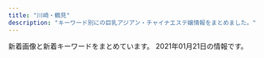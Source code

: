 ```yaml
---
title: "川崎・鶴見"
description: "キーワード別にの巨乳アジアン・チャイナエステ嬢情報をまとめました。"
---
```


新着画像と新着キーワードをまとめています。
2021年01月21日の情報です。

<DmmAffiliateIns />
<KeywordTable
  shops={
    [
    {
        "url": "http://massage-salon.xyz/",
        "station": "JR\u5ddd\u5d0e\u99c5\u6771\u53e3",
        "img_links": [
            "http://massage-salon.xyz/wp-content/uploads/2018/04/s3.jpg",
            "http://massage-salon.xyz/wp-content/uploads/2018/04/s4-500x467.jpg",
            "http://massage-salon.xyz/wp-content/uploads/2019/02/IMG_0142-201x300.jpg",
            "http://massage-salon.xyz/wp-content/uploads/2018/12/img_6766.jpg",
            "http://massage-salon.xyz/wp-content/uploads/2019/02/IMG_0142-686x1024.jpg",
            "http://cdn.dino-es.com/images/logo/200x40DinoEs.png",
            "http://massage-salon.xyz/wp-content/themes/template-salon2/images/main3.jpg",
            "http://massage-salon.xyz/wp-content/uploads/2019/03/IMG_0208-300x200.jpg",
            "http://massage-salon.xyz/wp-content/uploads/2018/11/IMG_6692-300x200.jpg",
            "http://massage-salon.xyz/wp-content/themes/template-salon2/images/noimg.jpg",
            "http://massage-salon.xyz/wp-content/uploads/2018/12/img_6768.jpg",
            "http://massage-salon.xyz/wp-content/uploads/2018/04/s1.jpg",
            "http://massage-salon.xyz/wp-content/uploads/2018/12/img_6768-181x300.jpg",
            "http://massage-salon.xyz/wp-content/uploads/2018/04/s1-500x466.jpg",
            "http://massage-salon.xyz/wp-content/themes/template-salon2/images/header-tel.png",
            "http://massage-salon.xyz/wp-content/uploads/2019/02/IMG_0144.jpg",
            "http://massage-salon.xyz/wp-content/themes/template-salon2/images/main2.jpg",
            "http://massage-salon.xyz/wp-content/themes/template-salon2/images/main1.jpg",
            "http://massage-salon.xyz/wp-content/uploads/2018/04/s2-500x467.jpg",
            "http://massage-salon.xyz/wp-content/uploads/2019/02/IMG_0144-185x300.jpg",
            "http://massage-salon.xyz/wp-content/uploads/2018/04/s3-500x467.jpg",
            "http://massage-salon.xyz/wp-content/uploads/2019/02/IMG_0144-500x750.jpg",
            "http://massage-salon.xyz/wp-content/uploads/2019/02/IMG_0142-500x750.jpg",
            "http://massage-salon.xyz/wp-content/uploads/2018/04/s4.jpg",
            "http://massage-salon.xyz/wp-content/uploads/2018/04/s2.jpg",
            "http://massage-salon.xyz/wp-content/uploads/2018/12/img_6766-182x300.jpg"
        ],
        "keywords": {},
        "name": "\u723d\u3084\u304b\u306a\u671d"
    },
    {
        "keywords": {
            "\u4e73": 2
        },
        "station": "JR\u9db4\u898b\u99c5",
        "name": "\u30af\u30e9\u30a6\u30f3\u30fbCrown",
        "url": "http://www.crownman.tank.jp/",
        "img_links": [
            "http://www.crownman.tank.jp/public/20200901-211921-794.jpeg",
            "http://www.crownman.tank.jp/images/h01.jpg",
            "http://www.crownman.tank.jp/public/20200910-085241-389.jpeg",
            "http://www.crownman.tank.jp/public/20201211-095701-493.jpeg",
            "http://www.crownman.tank.jp/images/xw.png",
            "http://www.crownman.tank.jp/public/20181102-021404-733.jpeg",
            "http://www.crownman.tank.jp/images/guest.png",
            "http://www.crownman.tank.jp/public/20200829-204316-579.jpeg",
            "http://www.crownman.tank.jp/public/20200715-191512-192.jpeg",
            "http://www.crownman.tank.jp/images/h4.jpg",
            "http://www.crownman.tank.jp/images/jt.png",
            "http://www.crownman.tank.jp/images/lj.png",
            "http://www.crownman.tank.jp/images/br.png",
            "http://www.crownman.tank.jp/public/20191017-031453-306.jpeg",
            "http://www.crownman.tank.jp/public/20191030-124226-262.jpeg",
            "http://www.crownman.tank.jp/public/20190516-130732-500.jpeg",
            "http://www.crownman.tank.jp/public/20190404-200155-177.jpeg",
            "http://www.crownman.tank.jp/images/h5.jpg",
            "http://www.crownman.tank.jp/public/20201114-223303-188.jpeg",
            "http://www.crownman.tank.jp/public/20190928-012818-601.png",
            "http://www.crownman.tank.jp/public/20201001-103840-781.jpeg",
            "http://www.crownman.tank.jp/public/20201024-121027-887.jpeg",
            "http://www.crownman.tank.jp/public/20181102-021325-742.jpeg",
            "http://www.crownman.tank.jp/public/20200304-222724-586.jpeg",
            "http://www.crownman.tank.jp/public/20181126-115300-843.jpeg",
            "http://www.crownman.tank.jp/public/20190928-232507-304.jpeg",
            "http://www.crownman.tank.jp/public/20190920-175927-867.png",
            "http://www.crownman.tank.jp/public/20181102-021343-999.jpeg",
            "http://www.crownman.tank.jp/public/20200922-152824-158.jpeg",
            "http://www.crownman.tank.jp/public/20201028-145428-593.jpeg",
            "http://www.crownman.tank.jp/images/fj.png",
            "http://www.crownman.tank.jp/public/20200130-023314-296.png",
            "http://www.crownman.tank.jp/public/20200204-100659-677.jpeg",
            "http://www.crownman.tank.jp/public/20201211-095449-581.jpeg",
            "http://www.crownman.tank.jp/public/20190512-114325-285.jpeg",
            "http://www.crownman.tank.jp/public/20200829-001214-615.jpeg",
            "http://www.crownman.tank.jp/public/20190809-023452-629.jpeg",
            "http://www.crownman.tank.jp/images/contact.png",
            "http://www.crownman.tank.jp/images/h3.jpg",
            "http://www.crownman.tank.jp/public/20201010-151120-691.jpeg",
            "http://www.crownman.tank.jp/images/scrollToTop.png",
            "http://www.crownman.tank.jp/public/20200928-014318-832.jpeg",
            "http://www.crownman.tank.jp/public/20190614-225752-699.jpeg",
            "http://www.crownman.tank.jp/images/h02.jpg",
            "http://www.crownman.tank.jp/public/20200608-145235-893.jpeg",
            "http://www.crownman.tank.jp/images/lyb.png",
            "http://www.crownman.tank.jp/ueditor/php/upload/image/20181102/1541123069868367.jpg",
            "http://www.crownman.tank.jp/public/20201015-184159-562.jpeg",
            "http://www.crownman.tank.jp/public/20201225-105416-366.jpeg",
            "http://www.crownman.tank.jp/public/20191224-193306-968.jpeg",
            "http://www.crownman.tank.jp/public/20190321-014538-796.jpeg",
            "http://www.crownman.tank.jp/public/20181101-091932-723.jpeg",
            "http://www.crownman.tank.jp/public/20181103-143855-981.jpeg",
            "http://www.crownman.tank.jp/ueditor/php/upload/image/20200828/1598625782230952.jpeg",
            "http://www.crownman.tank.jp/public/20190410-032921-983.jpeg",
            "http://www.crownman.tank.jp/public/20190812-214900-811.jpeg",
            "http://www.crownman.tank.jp/public/20181102-021419-221.jpeg",
            "http://www.crownman.tank.jp/images/zj.png",
            "http://www.crownman.tank.jp/public/20190103-235102-103.jpeg",
            "http://www.crownman.tank.jp/public/20191102-172721-416.jpeg",
            "http://www.crownman.tank.jp/public/20201016-024617-911.jpeg",
            "http://www.crownman.tank.jp/images/br1.png",
            "http://www.crownman.tank.jp/public/20191227-014512-475.jpeg"
        ]
    },
    {
        "name": "\u798f\u7e01\u30fbFUKUEN",
        "url": "http://www.fukuen.in/",
        "img_links": [
            "http://www.fukuen.in/img/material/shiatsu6.jpg",
            "http://www.fukuen.in/img/girl/extra/yuki_20200912_3.jpg",
            "http://www.fukuen.in/img/girl/list/swest25902fb05705d4f4dcd3bb55fc78d46ee.jpg",
            "http://www.fukuen.in/img/girl/list/slist7a7cd4a2a61a08aea05c874262bd2983c.jpg",
            "http://www.fukuen.in/img/girl/main/smain938323e29e851f98b7ae489f32a7802aad.jpg",
            "http://www.fukuen.in/img/girl/list/slist48970948df1b5f673ddccf8bdc1c27ca3.jpg",
            "http://www.fukuen.in/img/material/oil4.jpg",
            "http://www.fukuen.in/img/girl/main/smain81429f69a5e0facf26b5c596ab5374c79a.jpg",
            "http://www.fukuen.in/img/girl/main/smain928323e29e851f98b7ae489f32a7802aad.jpg",
            "http://www.fukuen.in/img/girl/list/swest11a00cec64c1902f8f81d6458bd81ecc3.jpg",
            "http://www.fukuen.in/img/material/front.jpg",
            "http://www.fukuen.in/img/girl/list/slist11a00cec64c1902f8f81d6458bd81ecc3.jpg",
            "http://www.fukuen.in/img/material/shiatsu5rev1.jpg",
            "http://www.fukuen.in/img/girl/main/smain13372fb92a183b52eed6697b1dc18d650f.jpg",
            "http://www.fukuen.in/img/girl/main/smain83429f69a5e0facf26b5c596ab5374c79a.jpg",
            "http://www.fukuen.in/img/material/image_auth.png",
            "http://www.fukuen.in/img/girl/main/smain12176c3f8b7d0a2900b5557ad186572c1c5.jpg",
            "http://www.fukuen.in/img/girl/extra/ai_20200914_1.jpg",
            "http://www.fukuen.in/img/girl/list/swest5751a73c1d67d106b755f2a10f214b1fb.jpg",
            "http://www.fukuen.in/img/material/sentai5rev1.jpg",
            "http://www.fukuen.in/img/girl/pickup/pickup20200705191051.jpg",
            "http://www.fukuen.in/img/girl/main/smain951ecbbcf1db74ffedbe8ce80b5bdc33f8.jpg",
            "http://www.fukuen.in/img/material/oil2.jpg",
            "http://www.fukuen.in/img/material/oil3.jpg",
            "http://www.fukuen.in/img/girl/main/smain12372fb92a183b52eed6697b1dc18d650f.jpg",
            "http://www.fukuen.in/img/girl/list/slist5751a73c1d67d106b755f2a10f214b1fb.jpg",
            "http://www.fukuen.in/img/girl/main/smain114a604c7246ee7ef21ea1371bf0f8ae541.jpg",
            "http://www.fukuen.in/img/girl/pickup/pickup20200705191524.jpg",
            "http://www.fukuen.in/img/material/arrow_next.png",
            "http://www.fukuen.in/img/material/shiatsu2.jpg",
            "http://www.fukuen.in/img/girl/list/slist1154c6465b3e80f1950af663ae9de86840.jpg",
            "http://www.fukuen.in/img/material/shiatsu1.jpg",
            "http://www.fukuen.in/img/material/arrow_prev.png",
            "http://www.fukuen.in/img/material/akasuri5rev1.jpg",
            "http://www.fukuen.in/img/girl/list/swest72b8648aae56da25b7c7573dc007cc2de.jpg",
            "http://www.fukuen.in/img/girl/extra/ai_20200914_4.jpg",
            "http://www.fukuen.in/img/girl/main/smain435ef08e32ca6d2936eee599647ef1be42.jpg",
            "http://www.fukuen.in/img/girl/list/slist96d9c126d47d500beae8ef28f29eb366a.jpg",
            "http://www.fukuen.in/img/girl/extra/yuki_20200912_2.jpg",
            "http://www.fukuen.in/img/girl/main/smain513f8bf8e4517330b71f7b182328a05400.jpg",
            "http://www.fukuen.in/img/girl/extra/yuki_20200912_5.jpg",
            "http://www.fukuen.in/img/girl/main/smain11154c6465b3e80f1950af663ae9de86840.jpg",
            "http://www.fukuen.in/img/girl/extra/risa_20200923_3.jpg",
            "http://www.fukuen.in/img/material/akasuri6rev1.jpg",
            "http://www.fukuen.in/img/girl/main/smain941ecbbcf1db74ffedbe8ce80b5bdc33f8.jpg",
            "http://www.fukuen.in/img/material/akasuri1.jpg",
            "http://www.fukuen.in/img/girl/main/smain112a604c7246ee7ef21ea1371bf0f8ae541.jpg",
            "http://www.fukuen.in/img/material/bath.jpg",
            "http://www.fukuen.in/img/girl/main/smain8415e8cbb1c49eb7c8caa026cbfa4e5e53.jpg",
            "http://www.fukuen.in/img/girl/list/swest1276c3f8b7d0a2900b5557ad186572c1c5.jpg",
            "http://www.fukuen.in/img/girl/main/smain22a5f5188f9c41ddb221fc0bead2a8556b.jpg",
            "http://www.fukuen.in/img/girl/list/swest4f486b583999cfcec7913d7843c608159.jpg",
            "http://www.fukuen.in/img/girl/list/slist21d95f10417cbe687c362ac86a6caaf51.jpg",
            "http://www.fukuen.in/img/material/sentai2.jpg",
            "http://www.fukuen.in/img/girl/extra/hotaru200809_1min75.jpg",
            "http://www.fukuen.in/img/material/sentai3.jpg",
            "http://www.fukuen.in/img/girl/extra/hotaru200809_2min75.jpg",
            "http://www.fukuen.in/img/girl/extra/hotaru200809_3min75.jpg",
            "http://www.fukuen.in/img/material/oil5.jpg",
            "http://www.fukuen.in/img/material/shiatsu4rev1.jpg",
            "http://www.fukuen.in/img/material/shiatsu3.jpg",
            "http://www.fukuen.in/img/material/akasuri2rev1.jpg",
            "http://www.fukuen.in/img/camp/20201101_deluxe.png",
            "http://www.fukuen.in/img/girl/extra/ai_20200914_3.jpg",
            "http://www.fukuen.in/img/girl/main/smain123f3ae0063654627ed21fdac7f7f732cb0.jpg",
            "http://www.fukuen.in/img/girl/main/smain918323e29e851f98b7ae489f32a7802aad.jpg",
            "http://www.fukuen.in/img/girl/extra/yuki_20200912_1.jpg",
            "http://www.fukuen.in/img/material/sentai4.jpg",
            "http://www.fukuen.in/img/camp/20200610_shinki.jpg",
            "http://www.fukuen.in/img/girl/main/smain23a5f5188f9c41ddb221fc0bead2a8556b.jpg",
            "http://www.fukuen.in/img/girl/main/smain115a604c7246ee7ef21ea1371bf0f8ae541.jpg",
            "http://www.fukuen.in/img/girl/extra/risa_20200923_2.jpg",
            "http://www.fukuen.in/img/material/oil1.jpg",
            "http://www.fukuen.in/img/girl/main/smain53fb1c032274e28d599eed619e1bedc3e4.jpg",
            "http://www.fukuen.in/img/girl/main/smain721ab20435a050b6117e25de016c851a5e.jpg",
            "http://www.fukuen.in/img/girl/main/smain82429f69a5e0facf26b5c596ab5374c79a.jpg",
            "http://www.fukuen.in/img/material/sentai1.jpg",
            "http://www.fukuen.in/img/material/oil6.jpg",
            "http://www.fukuen.in/img/girl/main/smain41f486b583999cfcec7913d7843c608159.jpg",
            "http://www.fukuen.in/img/girl/main/smain746910286ab0a44682bfc6f093f287b998.jpg",
            "http://www.fukuen.in/img/girl/extra/risa_20200923_1.jpg",
            "http://www.fukuen.in/img/girl/main/smain736910286ab0a44682bfc6f093f287b998.jpg",
            "http://www.fukuen.in/img/girl/extra/ai_20200914_2.jpg",
            "http://www.fukuen.in/img/girl/main/smain711ab20435a050b6117e25de016c851a5e.jpg",
            "http://www.fukuen.in/img/girl/list/swest8fbaefba79306aed7d52f3369481c4f79.jpg",
            "http://www.fukuen.in/img/girl/extra/hotaru200809_4min75.jpg",
            "http://www.fukuen.in/img/girl/main/smain11372fb92a183b52eed6697b1dc18d650f.jpg",
            "http://www.fukuen.in/img/girl/list/swest1154c6465b3e80f1950af663ae9de86840.jpg",
            "http://www.fukuen.in/img/girl/list/slist8fbaefba79306aed7d52f3369481c4f79.jpg",
            "http://www.fukuen.in/img/girl/pickup/pickup20200705191159.jpg",
            "http://www.fukuen.in/img/girl/main/smain425ef08e32ca6d2936eee599647ef1be42.jpg",
            "http://www.fukuen.in/img/girl/main/smain12276c3f8b7d0a2900b5557ad186572c1c5.jpg",
            "http://www.fukuen.in/img/girl/main/smain52fb1c032274e28d599eed619e1bedc3e4.jpg",
            "http://www.fukuen.in/img/girl/extra/risa_20200923_5.jpg",
            "http://www.fukuen.in/img/girl/extra/yuki_20200912_4.jpg",
            "http://www.fukuen.in/img/material/akasuri3.jpg",
            "http://www.fukuen.in/img/girl/extra/risa_20200923_4.jpg",
            "http://www.fukuen.in/img/girl/list/slist126deb548c2a3ab378099293db5afcc041.jpg",
            "http://www.fukuen.in/img/material/akasuri4.jpg",
            "http://www.fukuen.in/img/girl/list/swest96d9c126d47d500beae8ef28f29eb366a.jpg",
            "http://www.fukuen.in/img/material/sentai6rev1.jpg",
            "http://www.fukuen.in/img/girl/pickup/pickup20200705191440.jpg",
            "http://www.fukuen.in/img/camp/20201101_hotoil.png",
            "http://www.fukuen.in/img/girl/main/smain113a604c7246ee7ef21ea1371bf0f8ae541.jpg",
            "http://www.fukuen.in/img/girl/main/smain21a5f5188f9c41ddb221fc0bead2a8556b.jpg"
        ],
        "station": "JR\u9db4\u898b\u99c5\u6771\u53e3",
        "keywords": {
            "G": 2,
            "\u80f8": 1,
            "\u30bb\u30af\u30b7\u30fc": 2
        }
    },
    {
        "img_links": [
            "https://moon-beauty.jp/wp/wp-content/uploads/2017/11/top01-1.png",
            "https://moon-beauty.jp/wp/wp-content/uploads/2017/11/mb_shower.png",
            "https://moon-beauty.jp/images/costume/cabinattendant02.png",
            "https://moon-beauty.jp/images/staff/momoka22_01.png",
            "https://moon-beauty.jp/wp/wp-content/uploads/2017/11/campaign1711-700x327.jpg",
            "https://moon-beauty.jp/images/staff/nana25_02.png",
            "https://moon-beauty.jp/wp/wp-content/uploads/2017/11/mb_interior01.png",
            "https://moon-beauty.jp/wp/wp-content/uploads/2019/09/1910campaign01-700x327.png",
            "https://moon-beauty.jp/wp/wp-content/uploads/2017/11/mb_front2.png",
            "https://moon-beauty.jp/wp/wp-content/uploads/2021/01/202102campaign.png",
            "https://moon-beauty.jp/wp/wp-content/uploads/2018/11/1811campaign.png",
            "https://moon-beauty.jp/images/costume/cabinattendant01.png",
            "https://moon-beauty.jp/wp/wp-content/uploads/2017/12/7e6728877b7be3eba7dacfced12e3481.jpg",
            "https://moon-beauty.jp/wp/wp-content/uploads/2017/12/dde33c6f84f42b29abc164fed911749d-700x1246.jpg",
            "https://moon-beauty.jp/images/staff/ran23_01.png",
            "https://moon-beauty.jp/images/costume/cheergirl02.png",
            "https://moon-beauty.jp/wp/wp-content/uploads/2020/09/costume.png",
            "https://moon-beauty.jp/wp/wp-content/uploads/2017/11/6a08b9c7e55a068553569af35285dd93-700x1244.jpg",
            "https://moon-beauty.jp/wp/wp-content/uploads/2017/12/3addf91ad6b786b4c3fd2e4322dc1181.jpg",
            "https://moon-beauty.jp/images/staff/emi24_1.png",
            "https://moon-beauty.jp/wp/wp-content/uploads/2017/11/484697b90c0612750e1d8c7c971a16f8.jpg",
            "https://moon-beauty.jp/wp/wp-content/uploads/2017/11/5.png",
            "https://moon-beauty.jp/wp/wp-content/uploads/2017/11/top02.png",
            "https://moon-beauty.jp/images/staff/rika22_01.png",
            "https://moon-beauty.jp/images/staff/hikari23_01.png",
            "https://moon-beauty.jp/wp/wp-content/uploads/2017/11/4.png",
            "https://moon-beauty.jp/images/costume/cheergirl01.png",
            "https://moon-beauty.jp/wp/wp-content/uploads/2017/11/27e7586ba3689c74b6428ec7dbfe02a6.jpg",
            "https://moon-beauty.jp/images/costume/nursegirl01.png",
            "https://moon-beauty.jp/images/costume/sailorgirl02.png",
            "https://moon-beauty.jp/wp/wp-content/uploads/2017/11/top03.png",
            "https://moon-beauty.jp/images/staff/eri21_01.png",
            "https://moon-beauty.jp/wp/wp-content/uploads/2017/11/play.png",
            "https://moon-beauty.jp/images/staff/rika22_02.png",
            "https://moon-beauty.jp/wp/wp-content/uploads/2019/07/1907campaign01-700x327.png",
            "https://moon-beauty.jp/wp/wp-content/uploads/2020/09/rika_info.png",
            "https://moon-beauty.jp/wp/wp-content/uploads/2017/11/6a08b9c7e55a068553569af35285dd93.jpg",
            "https://moon-beauty.jp/images/staff/staff.png",
            "https://moon-beauty.jp/wp/wp-content/uploads/2017/11/1.png",
            "https://moon-beauty.jp/images/staff/mirai23.png",
            "https://moon-beauty.jp/wp/wp-content/uploads/2017/12/3985d5f04f99b7c5a1b4662bcc831575.jpg",
            "https://moon-beauty.jp/wp/wp-content/uploads/2017/11/9ac2dcf4d411d36df940a44359d1e597.jpg",
            "https://moon-beauty.jp/wp/wp-content/uploads/2017/11/top01-1-700x459.png",
            "https://moon-beauty.jp/images/costume/sailorgirl01.png",
            "https://moon-beauty.jp/wp/wp-content/uploads/2017/11/3.png",
            "https://moon-beauty.jp/wp/wp-content/uploads/2017/11/mb_front.png",
            "https://moon-beauty.jp/wp/wp-content/uploads/2018/09/mb_road02.png",
            "https://moon-beauty.jp/wp/wp-content/uploads/2019/07/1907campaign02-700x327.png",
            "https://moon-beauty.jp/wp/wp-content/uploads/2017/12/1d7d7d3df21218cb91cce28ca987dca8-700x1246.jpg",
            "https://moon-beauty.jp/wp/wp-content/uploads/2017/12/1d7d7d3df21218cb91cce28ca987dca8.jpg",
            "https://moon-beauty.jp/wp/wp-content/uploads/2017/11/27e7586ba3689c74b6428ec7dbfe02a6-700x1244.jpg",
            "https://moon-beauty.jp/wp/wp-content/uploads/2020/01/2002campaign-700x327.png",
            "https://moon-beauty.jp/images/campaign2017.jpg",
            "https://moon-beauty.jp/wp/wp-content/uploads/2020/09/nana_info.png",
            "https://moon-beauty.jp/images/staff/izumi23_01.png",
            "https://moon-beauty.jp/wp/wp-content/uploads/2019/07/1907campaign02.png",
            "https://moon-beauty.jp/wp/wp-content/uploads/2017/12/3addf91ad6b786b4c3fd2e4322dc1181-700x1246.jpg",
            "https://moon-beauty.jp/wp/wp-content/uploads/2017/12/11e78c1189d1307c1c0528ca01cf193e.jpg",
            "https://moon-beauty.jp/images/costume/nursegirl002.png",
            "https://moon-beauty.jp/wp/wp-content/uploads/2019/07/1907campaign01.png",
            "https://moon-beauty.jp/wp/wp-content/uploads/2017/11/6.png",
            "https://moon-beauty.jp/images/staff/nana25_01.png",
            "https://moon-beauty.jp/images/staff/hikari23_02.png",
            "https://moon-beauty.jp/wp/wp-content/uploads/2018/09/mb_front4.png",
            "https://moon-beauty.jp/wp/wp-content/uploads/2017/12/dde33c6f84f42b29abc164fed911749d.jpg",
            "https://moon-beauty.jp/wp/wp-content/uploads/2020/09/mirai_info.png"
        ],
        "keywords": {
            "86": 14,
            "88": 14,
            "87": 14,
            "\u30bb\u30af\u30b7\u30fc": 2,
            "89": 7,
            "D": 35,
            "85": 14,
            "C": 28
        },
        "station": "JR\u9db4\u898b\u99c5\u6771\u53e3",
        "name": "\u6708\u4e0b\u7f8e\u4eba",
        "url": "https://moon-beauty.jp/"
    },
    {
        "url": "http://t-lucky.work/",
        "name": "Lucky\u30fb\u30e9\u30c3\u30ad\u30fc",
        "keywords": {},
        "img_links": [
            "http://t-lucky.work/images/sys2.jpg",
            "http://t-lucky.work/img/mimi1.jpg",
            "http://t-lucky.work/sp/img/yumi1.jpg",
            "http://t-lucky.work/sp/staff/mika.jpg",
            "http://t-lucky.work/sp/menu/interior.jpg",
            "http://t-lucky.work/sp/img/emi1.jpg",
            "http://t-lucky.work/images/staff_t.jpg",
            "http://t-lucky.work/staff/yumi.jpg",
            "http://t-lucky.work/sp/staff/rina.jpg",
            "http://t-lucky.work/images/sys3.jpg",
            "http://t-lucky.work/img/yuyu1.jpg",
            "http://t-lucky.work/sp/staff/rei.jpg",
            "http://t-lucky.work/sp/images/menu/top.jpg",
            "http://t-lucky.work/images/4.jpg",
            "http://t-lucky.work/sp/images/staff_t.jpg",
            "http://t-lucky.work/sp/images/ac1.jpg",
            "http://t-lucky.work/images/6.jpg",
            "http://t-lucky.work/images/line.png",
            "http://t-lucky.work/staff/aya.jpg",
            "http://t-lucky.work/sp/staff/emi.jpg",
            "http://t-lucky.work/images/3.jpg",
            "http://t-lucky.work/staff/rei.jpg",
            "http://t-lucky.work/sp/img/yuki1.jpg",
            "http://t-lucky.work/sp/img/yuyu1.jpg",
            "http://t-lucky.work/staff/emi.jpg",
            "http://t-lucky.work/staff/yuyu.jpg",
            "http://t-lucky.work/sp/images/b1.jpg",
            "http://t-lucky.work/img/emi1.jpg",
            "http://t-lucky.work/sp/staff/yumi.jpg",
            "http://t-lucky.work/images/2.jpg",
            "http://t-lucky.work/images/8.jpg",
            "http://t-lucky.work/sp/images/tel.jpg",
            "http://t-lucky.work/sp/images/b3.jpg",
            "http://t-lucky.work/images/head.jpg",
            "http://t-lucky.work/sp/images/pc.jpg",
            "http://t-lucky.work/images/b1.jpg",
            "http://t-lucky.work/sp/images/rec1.jpg",
            "http://t-lucky.work/sp/images/int1.jpg",
            "http://t-lucky.work/sp/images/head.jpg",
            "http://t-lucky.work/sp/menu/top.jpg",
            "http://t-lucky.work/sp/img/mika1.jpg",
            "http://t-lucky.work/sp/images/topgirl.jpg",
            "http://t-lucky.work/sp/staff/mimi.jpg",
            "http://t-lucky.work/sp/images/menu/staff.jpg",
            "http://t-lucky.work/sp/menu/staff.jpg",
            "http://t-lucky.work/sp/images/top.jpg",
            "http://t-lucky.work/staff/rina.jpg",
            "http://t-lucky.work/images/tr.jpg",
            "http://t-lucky.work/sp/images/sys1.jpg",
            "http://t-lucky.work/images/5.jpg",
            "http://t-lucky.work/images/int1.jpg",
            "http://t-lucky.work/sp/images/footer.jpg",
            "http://t-lucky.work/img/aya1.jpg",
            "http://t-lucky.work/sp/img/aya1.jpg",
            "http://t-lucky.work/images/news.jpg",
            "http://t-lucky.work/images/int2.jpg",
            "http://t-lucky.work/sp/images/news.jpg",
            "http://t-lucky.work/images/1.jpg",
            "http://t-lucky.work/sp/staff/yuki.jpg",
            "http://t-lucky.work/sp/staff/aya.jpg",
            "http://t-lucky.work/sp/staff/yuyu.jpg",
            "http://t-lucky.work/sp/img/rina1.jpg",
            "http://t-lucky.work/sp/img/mimi1.jpg",
            "http://t-lucky.work/staff/mimi.jpg",
            "http://t-lucky.work/img/yuki1.jpg",
            "http://t-lucky.work/img/yumi1.jpg",
            "http://t-lucky.work/images/b2.jpg",
            "http://t-lucky.work/images/ta.jpg",
            "http://t-lucky.work/staff/yuki.jpg",
            "http://t-lucky.work/images/b3.jpg",
            "http://t-lucky.work/img/rina1.jpg",
            "http://t-lucky.work/images/7.jpg",
            "http://t-lucky.work/sp/images/interior_t.jpg",
            "http://t-lucky.work/sp/images/sys2.jpg",
            "http://t-lucky.work/images/sys4.jpg",
            "http://t-lucky.work/sp/images/b2.jpg",
            "http://t-lucky.work/images/9.jpg",
            "http://t-lucky.work/images/sys1.jpg",
            "http://t-lucky.work/images/sm.jpg",
            "http://t-lucky.work/sp/img/rei1.jpg",
            "http://t-lucky.work/sp/images/int2.jpg",
            "http://t-lucky.work/sp/images/newsb.jpg",
            "http://t-lucky.work/staff/mika.jpg",
            "http://t-lucky.work/img/rei1.jpg",
            "http://t-lucky.work/img/mika1.jpg",
            "http://t-lucky.work/images/interior_t.jpg"
        ],
        "station": "\u9db4\u898b\u99c5\u6771\u53e3"
    },
    {
        "url": "http://www.play-land.work",
        "keywords": {},
        "station": "\u4eac\u6025\u9db4\u898b\u99c5\u6771\u53e3",
        "img_links": [
            "http://www.play-land.work/sp/images/head.jpg",
            "http://www.play-land.work/sp/images/int1.png",
            "http://www.play-land.work/sp/images/b1.jpg",
            "http://www.play-land.work/images/tgirl.jpg",
            "http://www.play-land.work/sp/images/rec1.jpg",
            "http://www.play-land.work/sp/images/sys3.png",
            "http://www.play-land.work/sp/images/twitter.png",
            "http://www.play-land.work/sp/images/tel.png",
            "http://www.play-land.work/sp/staff/saki.jpg",
            "http://www.play-land.work/sp/staff/hosino.jpg",
            "http://www.play-land.work/img/yukari1.jpg",
            "http://www.play-land.work/images/line.jpg",
            "http://www.play-land.work/sp/images/sys1.png",
            "http://www.play-land.work/images/sys1.jpg",
            "http://www.play-land.work/sp/images/newface.png",
            "http://www.play-land.work/images/interior_t.jpg",
            "http://www.play-land.work/sp/images/topgirl.png",
            "http://www.play-land.work/images/b2.jpg",
            "http://www.play-land.work/img/saki1.jpg",
            "http://www.play-land.work/images/rec2.jpg",
            "http://www.play-land.work/sp/images/int2.jpg",
            "http://www.play-land.work/sp/images/b3.jpg",
            "http://www.play-land.work/sp/images/interior_t.png",
            "http://www.play-land.work/images/sys2.jpg",
            "http://www.play-land.work/sp/images/footer.jpg",
            "http://www.play-land.work/sp/images/b2.jpg",
            "http://www.play-land.work/images/rec1.jpg",
            "http://www.play-land.work/staff/hinano.jpg",
            "http://www.play-land.work/images/2.jpg",
            "http://www.play-land.work/images/4.jpg",
            "http://www.play-land.work/images/1.jpg",
            "http://www.play-land.work/img/hinano1.jpg",
            "http://www.play-land.work/images/b4.jpg",
            "http://www.play-land.work/images/ac1.jpg",
            "http://www.play-land.work/sp/images/2.jpg",
            "http://www.play-land.work/sp/images/sys2.png",
            "http://www.play-land.work/sp/images/3.jpg",
            "http://www.play-land.work/sp/img/hosino1.jpg",
            "http://www.play-land.work/sp/images/rec2.png",
            "http://www.play-land.work/sp/images/4.jpg",
            "http://www.play-land.work/sp/img/hinano1.jpg",
            "http://www.play-land.work/images/staff_t.jpg",
            "http://www.play-land.work/staff/hosino.jpg",
            "http://www.play-land.work/images/newface.jpg",
            "http://www.play-land.work/images/int1.jpg",
            "http://www.play-land.work/images/3.jpg",
            "http://www.play-land.work/sp/images/ac1.jpg",
            "http://www.play-land.work/sp/images/int3.jpg",
            "http://www.play-land.work/images/twitter_t.jpg",
            "http://www.play-land.work/staff/saki.jpg",
            "http://www.play-land.work/sp/images/staff_t.png",
            "http://www.play-land.work/sp/images/line.jpg",
            "http://www.play-land.work/sp/staff/yukari.jpg",
            "http://www.play-land.work/images/b1.jpg",
            "http://www.play-land.work/images/sm.jpg",
            "http://www.play-land.work/sp/staff/hinano.jpg",
            "http://www.play-land.work/sp/images/1.jpg",
            "http://www.play-land.work/images/head.jpg",
            "http://www.play-land.work/images/sys3.jpg",
            "http://www.play-land.work/images/b3.jpg",
            "http://www.play-land.work/img/hosino1.jpg",
            "http://www.play-land.work/images/int2.jpg",
            "http://www.play-land.work/sp/img/yukari1.jpg",
            "http://www.play-land.work/sp/img/saki1.jpg",
            "http://www.play-land.work/sp/images/int4.jpg",
            "http://www.play-land.work/staff/yukari.jpg"
        ],
        "name": "HaNa"
    },
    {
        "station": "JR\u9db4\u898b\u99c5\u897f\u53e3",
        "name": "sweet",
        "img_links": [
            "https://tsurumi-mensesthe.com/staff/sachi-s1.jpg",
            "https://tsurumi-mensesthe.com/images/clear.png",
            "https://tsurumi-mensesthe.com/staff/yura-s1.jpg",
            "https://tsurumi-mensesthe.com/staff/yura-l1.jpg",
            "https://tsurumi-mensesthe.com/staff/momoka-top.jpg",
            "https://tsurumi-mensesthe.com/staff/riri-s1.jpg",
            "https://tsurumi-mensesthe.com/icon/facebook.png",
            "https://tsurumi-mensesthe.com/images/esthe3.jpg",
            "https://tsurumi-mensesthe.com/staff/yura-l3.jpg",
            "https://tsurumi-mensesthe.com/staff/yura-s3.jpg",
            "https://tsurumi-mensesthe.com/staff/momoka-s3.jpg",
            "https://tsurumi-mensesthe.com/staff/riri-l1.jpg",
            "https://tsurumi-mensesthe.com/staff/sachi-l4.jpg",
            "https://tsurumi-mensesthe.com/staff/sachi-s4.jpg",
            "https://tsurumi-mensesthe.com/staff/minami-s2.jpg",
            "https://tsurumi-mensesthe.com/staff/sachi-l1.jpg",
            "https://tsurumi-mensesthe.com/room/room-l4.jpg",
            "https://inage-mensesthe.com/icon/line.png",
            "https://tsurumi-mensesthe.com/staff/momoka-l3.jpg",
            "https://tsurumi-mensesthe.com/icon/line.png",
            "https://tsurumi-mensesthe.com/images/esthe2.jpg",
            "https://tsurumi-mensesthe.com/staff/satomi-l2.jpg",
            "https://tsurumi-mensesthe.com/icon/yelp.png",
            "https://tsurumi-mensesthe.com/staff/satomi-top.jpg",
            "https://tsurumi-mensesthe.com/staff/satomi-s1.jpg",
            "https://tsurumi-mensesthe.com/room/room-l1.jpg",
            "https://tsurumi-mensesthe.com/footer/footer-line.png",
            "https://tsurumi-mensesthe.com/staff/yura-s2.jpg",
            "https://tsurumi-mensesthe.com/images/qrcode.png",
            "https://tsurumi-mensesthe.com/icon/twitter.png",
            "https://tsurumi-mensesthe.com/staff/riri-top.jpg",
            "https://tsurumi-mensesthe.com/staff/sachi-top.jpg",
            "https://tsurumi-mensesthe.com/staff/minami-s3.jpg",
            "https://tsurumi-mensesthe.com/staff/riri-s2.jpg",
            "https://tsurumi-mensesthe.com/footer/footer-tel.png",
            "https://tsurumi-mensesthe.com/staff/satomi-s2.jpg",
            "https://tsurumi-mensesthe.com/images/main-sp.jpg",
            "https://tsurumi-mensesthe.com/images/esthe4.jpg",
            "https://tsurumi-mensesthe.com/massage/2021/01/05/stand-by.jpg",
            "https://tsurumi-mensesthe.com/staff/yura-top.jpg",
            "https://tsurumi-mensesthe.com/staff/momoka-s1.jpg",
            "https://tsurumi-mensesthe.com/images/header3.png",
            "https://tsurumi-mensesthe.com/staff/satomi-s3.jpg",
            "https://tsurumi-mensesthe.com/room/room-l2.jpg",
            "https://inage-mensesthe.com/icon/twitter.png",
            "https://tsurumi-mensesthe.com/staff/momoka-l2.jpg",
            "https://inage-mensesthe.com/icon/yelp.png",
            "https://tsurumi-mensesthe.com/staff/minami-l1.jpg",
            "https://tsurumi-mensesthe.com/staff/sachi-l3.jpg",
            "https://inage-mensesthe.com/icon/facebook.png",
            "https://tsurumi-mensesthe.com/massage/2020/11/22/coco-s3.jpg",
            "https://tsurumi-mensesthe.com/staff/minami-l2.jpg",
            "https://tsurumi-mensesthe.com/images/main1.jpg",
            "https://tsurumi-mensesthe.com/staff/minami-l3.jpg",
            "https://tsurumi-mensesthe.com/images/esthe1.jpg",
            "https://tsurumi-mensesthe.com/staff/minami-s1.jpg",
            "https://tsurumi-mensesthe.com/staff/sachi-l2.jpg",
            "https://tsurumi-mensesthe.com/staff/satomi-l1.jpg",
            "https://tsurumi-mensesthe.com/staff/sachi-s3.jpg",
            "https://tsurumi-mensesthe.com/staff/sachi-s2.jpg",
            "https://tsurumi-mensesthe.com/room/room-l3.jpg",
            "https://tsurumi-mensesthe.com/staff/momoka-l1.jpg",
            "https://tsurumi-mensesthe.com/staff/momoka-s2.jpg",
            "https://tsurumi-mensesthe.com/staff/minami-top.jpg",
            "https://tsurumi-mensesthe.com/staff/satomi-l3.jpg",
            "https://tsurumi-mensesthe.com/massage/2020/12/06/riri-s1.jpg",
            "https://tsurumi-mensesthe.com/staff/yura-l2.jpg",
            "https://tsurumi-mensesthe.com/staff/stand-by.jpg",
            "https://tsurumi-mensesthe.com/footer/footer-staff.png",
            "https://tsurumi-mensesthe.com/staff/riri-l2.jpg"
        ],
        "keywords": {
            "87": 7,
            "86": 7,
            "88": 14,
            "90": 14,
            "85": 7
        },
        "url": "https://tsurumi-mensesthe.com/"
    },
    {
        "keywords": {
            "C": 154,
            "D": 273,
            "82": 21,
            "86": 105,
            "E": 21,
            "87": 84,
            "85": 147,
            "83": 63
        },
        "url": "http://genkimori.ests.jp/",
        "station": "JR\u9db4\u898b\u99c5\u6771\u53e3",
        "name": "\u4eba\u9b5a\u306e\u604b",
        "img_links": [
            "http://genkimori.ests.jp/images/tit-new.png",
            "http://genkimori.ests.jp/photos/sites/53/2019/11/2019111506411882.jpg",
            "http://genkimori.ests.jp/link/e0016.jpg",
            "http://genkimori.ests.jp/photos/sites/53/2020/08/2020081404295888.jpg",
            "http://genkimori.ests.jp/photos/sites/53/2020/08/2020080607415210.jpg",
            "http://genkimori.ests.jp/photos/sites/53/2019/09/2019091905013899.jpg",
            "http://genkimori.ests.jp/photos/sites/53/2019/12/2019120607382674.jpg",
            "http://genkimori.ests.jp/photos/sites/53/2020/11/2020110203413312.jpg",
            "http://genkimori.ests.jp/photos/sites/53/2020/10/2020101305274788.jpg",
            "http://genkimori.ests.jp/photos/sites/53/2020/10/2020100606390249.jpg",
            "http://genkimori.ests.jp/photos/sites/53/2020/08/2020080103084914.jpg",
            "http://genkimori.ests.jp/photos/sites/53/2020/10/2020101305274630.jpg",
            "http://genkimori.ests.jp/link/walker88.jpg",
            "http://genkimori.ests.jp/photos/sites/53/2020/11/2020110203413991.jpg",
            "http://menlog.net/link/menlog8831.jpg",
            "http://genkimori.ests.jp/photos/sites/53/2020/08/202008290414582.jpg",
            "http://genkimori.ests.jp/photos/sites/53/2020/02/2020020409105330.jpg",
            "http://genkimori.ests.jp/photos/sites/53/2020/10/2020101406394269.jpg",
            "http://genkimori.ests.jp/photos/sites/53/2019/07/2019070103055338.jpg",
            "http://genkimori.ests.jp/images/top.png",
            "http://genkimori.ests.jp/photos/sites/53/2020/11/2020110803050660.jpg",
            "http://genkimori.ests.jp/images/infor.png",
            "http://genkimori.ests.jp/images/r01.jpg",
            "http://genkimori.ests.jp/images/tite-staff.png",
            "http://genkimori.ests.jp/photos/sites/53/2020/08/2020082904145169.jpg",
            "http://genkimori.ests.jp/images/r04.jpg",
            "http://genkimori.ests.jp/images/tit-infor.png",
            "http://genkimori.ests.jp/images/tit-gat.png",
            "http://genkimori.ests.jp/photos/sites/53/2020/08/2020080202511846.jpg",
            "http://genkimori.ests.jp/photos/sites/53/2020/07/2020072602180924.jpg",
            "http://genkimori.ests.jp/photos/sites/53/2019/10/2019103109203158.jpg",
            "http://genkimori.ests.jp/photos/sites/53/2019/10/2019102105454876.jpg",
            "http://genkimori.ests.jp/images/r03.jpg",
            "http://genkimori.ests.jp/photos/sites/53/2020/07/2020072602181030.jpg",
            "http://genkimori.ests.jp/images/mobile.png",
            "http://genkimori.ests.jp/images/r02.jpg",
            "http://genkimori.ests.jp/photos/sites/53/2020/09/2020092806215050.jpg",
            "http://genkimori.ests.jp/link/88x31b.jpg",
            "http://genkimori.ests.jp/link/esthelove88-31.jpg",
            "http://genkimori.ests.jp/images/tit-pick.png",
            "http://genkimori.ests.jp/link/8831.jpg",
            "http://genkimori.ests.jp/photos/sites/53/2020/08/2020080407354625.jpg",
            "http://genkimori.ests.jp/photos/sites/53/2020/09/2020091104500682.jpg",
            "http://genkimori.ests.jp/link/massage-de_88_31.jpg"
        ]
    },
    {
        "url": "http://iyashi-kaze.oks.bz/",
        "keywords": {
            "C": 5,
            "84": 5,
            "86": 15,
            "D": 15
        },
        "station": "JR\u5ddd\u5d0e\u99c5\u6771\u53e3",
        "img_links": [
            "http://iyashi-kaze.oks.bz/images/top.jpg",
            "http://iyashi-kaze.oks.bz/photos/sites/65/2020/01/202001101017196.jpg",
            "http://iyashi-kaze.oks.bz/images/service2.jpg",
            "http://iyashi-kaze.oks.bz/images/s_pick.png",
            "http://iyashi-kaze.oks.bz/photos/sites/65/2020/01/2020011010173060.jpg",
            "http://iyashi-kaze.oks.bz/images/room6.jpg",
            "http://iyashi-kaze.oks.bz/images/service1.jpg",
            "http://iyashi-kaze.oks.bz/images/room1.jpg",
            "http://iyashi-kaze.oks.bz/images/room4.jpg",
            "http://iyashi-kaze.oks.bz/images/end.jpg",
            "http://iyashi-kaze.oks.bz/images/room5.jpg",
            "http://iyashi-kaze.oks.bz/images/s_news.png",
            "http://iyashi-kaze.oks.bz/images/1.jpg",
            "http://iyashi-kaze.oks.bz/images/room3.jpg",
            "http://iyashi-kaze.oks.bz/images/service4.jpg",
            "http://iyashi-kaze.oks.bz/images/room2.jpg",
            "http://iyashi-kaze.oks.bz/images/service3.jpg",
            "http://iyashi-kaze.oks.bz/images/s_link.png",
            "http://iyashi-kaze.oks.bz/images/s_service.png",
            "http://iyashi-kaze.oks.bz/images/s_staff.png",
            "http://iyashi-kaze.oks.bz/photos/sites/65/2020/01/2020011010172726.jpg",
            "http://iyashi-kaze.oks.bz/photos/sites/65/2020/01/2020011010172383.jpg"
        ],
        "name": "\u7652\u3057\u98a8\uff5e\u3044\u3084\u3057\u304b\u305c\uff5e"
    },
    {
        "img_links": [
            "http://es-china.info/images/head.jpg",
            "http://es-china.info/img/hana2.jpg",
            "http://es-china.info/img/mimi1.jpg",
            "http://es-china.info/img/sasa1.jpg",
            "http://es-china.info/images/news.jpg",
            "http://es-china.info/img/mimi.jpg",
            "http://es-china.info/images/ti.png",
            "http://es-china.info/img/ran.jpg",
            "http://es-china.info/images/staff_t.jpg",
            "http://es-china.info/img/emi1.jpg",
            "http://es-china.info/img/emi.jpg",
            "http://es-china.info/images/interior1.png",
            "http://es-china.info/img/sayuri3.jpg",
            "http://es-china.info/img/ran2.jpg",
            "http://es-china.info/images/interior2.png",
            "http://es-china.info/img/sayuri1.jpg",
            "http://es-china.info/img/sayuri2.jpg",
            "http://es-china.info/images/1.png",
            "http://es-china.info/img/sayuri.jpg",
            "http://es-china.info/img/ran1.jpg",
            "http://es-china.info/img/mimi2.jpg",
            "http://es-china.info/img/hana1.jpg",
            "http://es-china.info/img/sasa.jpg",
            "http://es-china.info/images/interior_t.jpg",
            "http://es-china.info/img/emi2.jpg",
            "http://es-china.info/img/sasa2.jpg",
            "http://es-china.info/img/hana.jpg"
        ],
        "station": "JR\u5ddd\u5d0e\u99c5\u6771\u53e3",
        "name": "\u7652\u5065\u697d",
        "url": "http://es-china.info/",
        "keywords": {}
    },
    {
        "station": "JR\u9db4\u898b\u99c5\u6771\u53e3",
        "keywords": {
            "C": 23
        },
        "url": "http://esthe-heal.com/",
        "name": "Yulala",
        "img_links": [
            "http://esthe-heal.com/staff/haruna/01.jpg",
            "http://esthe-heal.com/staff/sakura/01.jpg",
            "http://esthe-heal.com/img/ttl_staff.png",
            "http://esthe-heal.com/img/att.jpg",
            "http://esthe-heal.com/staff/sayuri/01mb.jpg",
            "http://esthe-heal.com/staff/mimi/01mb.jpg",
            "http://esthe-heal.com/staff/sakura/01mb.jpg",
            "http://esthe-heal.com/staff/momo/01mb.jpg",
            "http://esthe-heal.com/staff/rubi/01.jpg",
            "http://esthe-heal.com/img/ttl_recbnr.png",
            "http://esthe-heal.com/staff/aya/01.jpg",
            "http://esthe-heal.com/staff/rui/01mb.jpg",
            "http://esthe-heal.com/staff/yuyu/01.jpg",
            "http://esthe-heal.com/staff/yuyu/01mb.jpg",
            "http://esthe-heal.com/staff/rubi/01mb.jpg",
            "http://esthe-heal.com/staff/aya/01mb.jpg",
            "http://esthe-heal.com/staff/haruna/01mb.jpg",
            "http://esthe-heal.com/img/ttl_pickup.png",
            "http://esthe-heal.com/staff/yuki/01mb.jpg",
            "http://esthe-heal.com/staff/kana/01.jpg",
            "http://esthe-heal.com/img/ttl_mobile.png",
            "http://esthe-heal.com/staff/kana/01mb.jpg",
            "http://esthe-heal.com/img/ttl_wnew.png",
            "http://esthe-heal.com/staff/miho/01.jpg",
            "http://esthe-heal.com/staff/kaori/01mb.jpg",
            "http://esthe-heal.com/pic/head.jpg",
            "http://esthe-heal.com/staff/mimi/01.jpg",
            "http://esthe-heal.com/staff/sayuri/01.jpg",
            "http://esthe-heal.com/staff/yuki/01.jpg",
            "http://esthe-heal.com/staff/sizuka/01.jpg",
            "http://esthe-heal.com/staff/miho/01mb.jpg",
            "http://esthe-heal.com/staff/momo/01.jpg",
            "http://esthe-heal.com/img/link/koko_234x60.png",
            "http://esthe-heal.com/staff/sizuka/01mb.jpg",
            "http://esthe-heal.com/staff/kaori/01.jpg",
            "http://esthe-heal.com/i/files/homeimg.jpg",
            "http://esthe-heal.com/staff/rui/01.jpg"
        ]
    },
    {
        "name": "Men\u2019s Pal Spa\u30fb\u30e1\u30f3\u30ba\u30d1\u30eb\u30b9\u30d1",
        "img_links": [
            "https://www.pal-spa.com/img/blog/palspa_blog_20191201_kiki5.jpg",
            "https://www.pal-spa.com/img/girl/main/smain312cf1a94bbeb47fd61d9c8a0ac5715f220.jpg",
            "https://www.pal-spa.com/img/blog/palspa_blog_20200803_ai7.jpg",
            "https://www.pal-spa.com/img/girl/pickup/pickup20200923134207.jpg",
            "https://www.pal-spa.com/img/blog/palspa_blog_20200316_aya11.jpg",
            "https://www.pal-spa.com/img/girl/list/slist41179e3d7fbd9c1dd52f6aa2a671ce0bd.jpg",
            "https://www.pal-spa.com/img/blog/postimage20191205024146.jpg",
            "https://www.pal-spa.com/img/blog/palspa_blog_20200113_miyuki8.jpg",
            "https://www.pal-spa.com/img/girl/list/swest2815022380c60cdc7043c4ec074cee02f5.jpg",
            "https://www.pal-spa.com/img/blog/palspa_blog_20200316_aya3.jpg",
            "https://www.pal-spa.com/img/blog/palspa_blog_20200113_miyuki2.jpg",
            "https://www.pal-spa.com/img/blog/palspa_blog_20200316_aya9.jpg",
            "https://www.pal-spa.com/img/blog/palspa_blog_20200113_miyuki1.jpg",
            "https://www.pal-spa.com/img/girl/main/smain321552450a07c5e6fcf616569ce56276f28.jpg",
            "https://www.pal-spa.com/img/material/massage_siatu2.jpg",
            "https://www.pal-spa.com/img/girl/main/smain2934975d1e88a92635112090a18fddfe496.jpg",
            "https://www.pal-spa.com/img/girl/list/sface232be10adc295a0fc3adfdb5b77838c4a7.jpg",
            "https://www.pal-spa.com/img/girl/main/smain821caefc8aa890323cc659f5abf9da1937.jpg",
            "https://www.pal-spa.com/img/girl/pickup/pickup20200730025343.jpg",
            "https://www.pal-spa.com/img/girl/list/slist24940766e3a46af57756429b6407dea11e.jpg",
            "https://www.pal-spa.com/img/blog/palspa_blog_20191204_izumi1.jpg",
            "https://www.pal-spa.com/img/blog/palspa_blog_20191204_izumi4.jpg",
            "https://www.pal-spa.com/img/girl/list/swest31f19f00dae05be97f6dce6cb5dbe8eec8.jpg",
            "https://www.pal-spa.com/img/blog/postimage20190615060904.jpg",
            "https://www.pal-spa.com/img/girl/main/smain341fb1e5b054a6796aafb6d24f36ac90950.jpg",
            "https://www.pal-spa.com/img/girl/main/smain2924975d1e88a92635112090a18fddfe496.jpg",
            "https://www.pal-spa.com/img/blog/postimage20190823184018.jpg",
            "https://www.pal-spa.com/img/girl/main/smain32544cc176e6519c5cfcaa30cdb6b3d4ae6.jpg",
            "https://www.pal-spa.com/img/girl/list/slist82771fec40d02127b42e7e4941a97d5e8.jpg",
            "https://www.pal-spa.com/img/girl/main/smain215a4782a043e7ca29f58aba8d6552a2d6e.jpg",
            "https://www.pal-spa.com/img/blog/palspa_blog_20191201_yui7.jpg",
            "https://www.pal-spa.com/img/girl/main/smain2342be10adc295a0fc3adfdb5b77838c4a7.jpg",
            "https://www.pal-spa.com/img/girl/main/smain93489e4bc2f68cb6c1df5f2c0780e53ef2.jpg",
            "https://www.pal-spa.com/img/girl/main/smain213a4782a043e7ca29f58aba8d6552a2d6e.jpg",
            "https://www.pal-spa.com/img/blog/palspa_blog_20200316_aya2.jpg",
            "https://www.pal-spa.com/img/girl/main/smain241254584407bed049e349a41c5443a4345.jpg",
            "https://www.pal-spa.com/img/blog/palspa_blog_20191204_erica4.jpg",
            "https://www.pal-spa.com/img/blog/palspa_blog_20191204_izumi6.jpg",
            "https://www.pal-spa.com/img/girl/list/sface21a4782a043e7ca29f58aba8d6552a2d6e.jpg",
            "https://www.pal-spa.com/img/girl/main/smain339afba4e500f33ea543f800c8238c1f49.jpg",
            "https://www.pal-spa.com/img/girl/main/smain283aa054b0383cc218664f07c55c4e1d3f0.jpg",
            "https://www.pal-spa.com/img/girl/main/smain95ef1bf25458f90407a4281129029fee02.jpg",
            "https://www.pal-spa.com/img/girl/main/smain32aa1148d56856a2cfde4a3dfdd8d1c5ed.jpg",
            "https://www.pal-spa.com/img/girl/list/slist341bac97b65d4f7b4ec774734a6553b2a8.jpg",
            "https://www.pal-spa.com/img/girl/pickup/pickup20200104064211.jpg",
            "https://www.pal-spa.com/img/girl/list/sface32552450a07c5e6fcf616569ce56276f28.jpg",
            "https://www.pal-spa.com/img/blog/postimage20191201161433.jpg",
            "https://www.pal-spa.com/img/girl/main/smain281fd9bc58195da2c4f8c318534044e362e.jpg",
            "https://www.pal-spa.com/img/blog/palspa_blog_20191201_yui3.jpg",
            "https://www.pal-spa.com/img/blog/palspa_blog_20191201_yui5.jpg",
            "https://www.pal-spa.com/img/girl/list/swest34fb1e5b054a6796aafb6d24f36ac90950.jpg",
            "https://www.pal-spa.com/img/girl/list/swest81caefc8aa890323cc659f5abf9da1937.jpg",
            "https://www.pal-spa.com/img/girl/main/smain2944975d1e88a92635112090a18fddfe496.jpg",
            "https://www.pal-spa.com/img/blog/palspa_blog_20200113_miyuki7.jpg",
            "https://www.pal-spa.com/img/blog/palspa_blog_20191204_izumi7.jpg",
            "https://www.pal-spa.com/img/girl/main/smain32344cc176e6519c5cfcaa30cdb6b3d4ae6.jpg",
            "https://www.pal-spa.com/img/girl/main/smain831caefc8aa890323cc659f5abf9da1937.jpg",
            "https://www.pal-spa.com/img/girl/pickup/pickup20191226065321.jpg",
            "https://www.pal-spa.com/img/blog/palspa_blog_20191204_izumi3.jpg",
            "https://www.pal-spa.com/img/girl/main/smain255b45d339d6509c6b7779e499e2a9b6ba6.jpg",
            "https://www.pal-spa.com/img/blog/palspa_blog_20191201_aica4.jpg",
            "https://www.pal-spa.com/img/girl/main/smain284aa054b0383cc218664f07c55c4e1d3f0.jpg",
            "https://www.pal-spa.com/img/girl/main/smain91489e4bc2f68cb6c1df5f2c0780e53ef2.jpg",
            "https://www.pal-spa.com/img/girl/list/sface2815022380c60cdc7043c4ec074cee02f5.jpg",
            "https://www.pal-spa.com/img/girl/list/slist9224bead323710d8ed7f0640125518c54.jpg",
            "https://www.pal-spa.com/img/blog/palspa_blog_20200803_ai5.jpg",
            "https://www.pal-spa.com/img/blog/palspa_blog_20191201_mina6.jpg",
            "https://www.pal-spa.com/img/blog/palspa_blog_20200316_aya7.jpg",
            "https://www.pal-spa.com/img/girl/list/swest95fea8ce189d2417d922eb9079627b3ac.jpg",
            "https://www.pal-spa.com/img/girl/pickup/pickup20200822001327.jpg",
            "https://www.pal-spa.com/img/blog/palspa_blog_20200316_aya6.jpg",
            "https://www.pal-spa.com/img/girl/list/sface34fb1e5b054a6796aafb6d24f36ac90950.jpg",
            "https://www.pal-spa.com/img/girl/list/slist256b08026e0fe59c124751f4ba2dce9484.jpg",
            "https://www.pal-spa.com/img/girl/main/smain34264ec295988800531cb0f78cdcfbcb9cf.jpg",
            "https://www.pal-spa.com/img/girl/list/swest3c2ba25b14b61f54befa1ec672e487350.jpg",
            "https://www.pal-spa.com/img/blog/palspa_blog_20200803_ai4.jpg",
            "https://www.pal-spa.com/img/girl/main/smain43f417400ac5884575399559541bcf4c17.jpg",
            "https://www.pal-spa.com/img/girl/main/smain32444cc176e6519c5cfcaa30cdb6b3d4ae6.jpg",
            "https://www.pal-spa.com/img/girl/main/smain349afba4e500f33ea543f800c8238c1f49.jpg",
            "https://www.pal-spa.com/img/girl/main/smain252b45d339d6509c6b7779e499e2a9b6ba6.jpg",
            "https://www.pal-spa.com/img/blog/eyecatch_20200803.jpg",
            "https://www.pal-spa.com/img/blog/palspa_blog_20191201_kiki6.jpg",
            "https://www.pal-spa.com/img/blog/palspa_blog_20191204_izumi2.jpg",
            "https://www.pal-spa.com/img/girl/list/slist2803b6e28547718e5f6d36e0d1c631fbcd.jpg",
            "https://www.pal-spa.com/img/blog/postimage20191201162035.jpg",
            "https://www.pal-spa.com/img/blog/postimage20191205024522.jpg",
            "https://www.pal-spa.com/img/blog/palspa_blog_20191201_aica6.jpg",
            "https://www.pal-spa.com/img/girl/main/smain841caefc8aa890323cc659f5abf9da1937.jpg",
            "https://www.pal-spa.com/img/blog/palspa_blog_20200113_miyuki5.jpg",
            "https://www.pal-spa.com/img/blog/palspa_blog_20200113_miyuki3.jpg",
            "https://www.pal-spa.com/img/girl/main/smain3448922ce8484534d2b75a91ab7a300e6de.jpg",
            "https://www.pal-spa.com/img/girl/list/slist29b91c9bcc8e157811f43836e0e81c7a7e.jpg",
            "https://www.pal-spa.com/img/girl/main/smain44b39a706bac6618b1571f7fdf4631427d.jpg",
            "https://www.pal-spa.com/img/girl/main/smain3438922ce8484534d2b75a91ab7a300e6de.jpg",
            "https://www.pal-spa.com/img/material/massage_sentai3.jpg",
            "https://www.pal-spa.com/img/blog/palspa_blog_20200803_ai2.jpg",
            "https://www.pal-spa.com/img/blog/palspa_blog_20191201_mina8.jpg",
            "https://www.pal-spa.com/img/material/image_auth.png",
            "https://www.pal-spa.com/img/blog/palspa_blog_20191201_yui2.jpg",
            "https://www.pal-spa.com/img/girl/list/slist34fb1e5b054a6796aafb6d24f36ac90950.jpg",
            "https://www.pal-spa.com/img/blog/postimage20200112225143.jpg",
            "https://www.pal-spa.com/img/girl/main/smain3458922ce8484534d2b75a91ab7a300e6de.jpg",
            "https://www.pal-spa.com/img/girl/list/slist21c8c7f499c3f4da854e401c53978a3677.jpg",
            "https://www.pal-spa.com/img/blog/postimage20191201160113.jpg",
            "https://www.pal-spa.com/img/girl/list/swest32552450a07c5e6fcf616569ce56276f28.jpg",
            "https://www.pal-spa.com/img/blog/palspa_blog_20200113_miyuki4.jpg",
            "https://www.pal-spa.com/img/blog/palspa_blog_20191201_kiki1.jpg",
            "https://www.pal-spa.com/img/blog/postimage20191201160850.jpg",
            "https://www.pal-spa.com/img/girl/main/smain81aaf0584954cf78c6fa0e4d5235d359c9.jpg",
            "https://www.pal-spa.com/img/girl/main/smain315f04254ecea9c57f49748c46b01a7664c.jpg",
            "https://www.pal-spa.com/img/girl/main/smain92489e4bc2f68cb6c1df5f2c0780e53ef2.jpg",
            "https://www.pal-spa.com/img/girl/pickup/pickup20200822150116.jpg",
            "https://www.pal-spa.com/img/blog/palspa_blog_20191201_mina2.jpg",
            "https://www.pal-spa.com/img/blog/palspa_blog_20200803_ai1.jpg",
            "https://www.pal-spa.com/img/girl/list/swest24254584407bed049e349a41c5443a4345.jpg",
            "https://www.pal-spa.com/img/blog/palspa_blog_20191201_kiki3.jpg",
            "https://www.pal-spa.com/img/girl/main/smain253b45d339d6509c6b7779e499e2a9b6ba6.jpg",
            "https://www.pal-spa.com/img/blog/palspa_blog_20191201_aica5.jpg",
            "https://www.pal-spa.com/img/blog/palspa_blog_20191204_erica5.jpg",
            "https://www.pal-spa.com/img/girl/main/smain2322be10adc295a0fc3adfdb5b77838c4a7.jpg",
            "https://www.pal-spa.com/img/girl/list/swest2934a16061b4519bc353f475021810bbc2.jpg",
            "https://www.pal-spa.com/img/girl/list/swest259a92ee295305fdbc6e4cd5a68dad5216.jpg",
            "https://www.pal-spa.com/img/girl/main/smain94ef1bf25458f90407a4281129029fee02.jpg",
            "https://www.pal-spa.com/img/blog/palspa_blog_20191201_mina4.jpg",
            "https://www.pal-spa.com/img/girl/list/slist32552450a07c5e6fcf616569ce56276f28.jpg",
            "https://www.pal-spa.com/img/girl/main/smain285aa054b0383cc218664f07c55c4e1d3f0.jpg",
            "https://www.pal-spa.com/img/girl/main/smain211a4782a043e7ca29f58aba8d6552a2d6e.jpg",
            "https://www.pal-spa.com/img/blog/postimage20200805131611.jpg",
            "https://www.pal-spa.com/img/blog/palspa_blog_20191201_mina1.jpg",
            "https://www.pal-spa.com/img/blog/palspa_blog_20200316_aya10.jpg",
            "https://www.pal-spa.com/img/girl/main/smain295c66d8a8ea77ad563b7a5d4d245be38c5.jpg",
            "https://www.pal-spa.com/img/girl/main/smain212a4782a043e7ca29f58aba8d6552a2d6e.jpg",
            "https://www.pal-spa.com/img/blog/palspa_blog_20191201_kiki2.jpg",
            "https://www.pal-spa.com/img/girl/main/smain32244cc176e6519c5cfcaa30cdb6b3d4ae6.jpg",
            "https://www.pal-spa.com/img/camp/camp_20210101min75.jpg",
            "https://www.pal-spa.com/img/girl/main/smain251b45d339d6509c6b7779e499e2a9b6ba6.jpg",
            "https://www.pal-spa.com/img/girl/list/sface9b20525be57ec14c2cab254b7f38bd4df.jpg",
            "https://www.pal-spa.com/img/girl/list/sface31f19f00dae05be97f6dce6cb5dbe8eec8.jpg",
            "https://www.pal-spa.com/img/material/massage_sentai1.jpg",
            "https://www.pal-spa.com/img/blog/postimage20200316071533.jpg",
            "https://www.pal-spa.com/img/blog/palspa_blog_20200316_aya8.jpg",
            "https://www.pal-spa.com/img/girl/main/smain311813891f0a4f13a5dcec2552f803dff41.jpg",
            "https://www.pal-spa.com/img/blog/palspa_blog_20191201_aica2.jpg",
            "https://www.pal-spa.com/img/blog/palspa_blog_20191204_erica2.jpg",
            "https://www.pal-spa.com/img/blog/palspa_blog_20200113_miyuki6.jpg",
            "https://www.pal-spa.com/img/girl/main/smain2332be10adc295a0fc3adfdb5b77838c4a7.jpg",
            "https://www.pal-spa.com/img/girl/list/sface3c2ba25b14b61f54befa1ec672e487350.jpg",
            "https://www.pal-spa.com/img/blog/palspa_blog_20191204_erica3.jpg",
            "https://www.pal-spa.com/img/blog/postimage20190909035711.jpg",
            "https://www.pal-spa.com/img/blog/palspa_blog_20191204_erica1.jpg",
            "https://www.pal-spa.com/img/material/massage_siatu3.jpg",
            "https://www.pal-spa.com/img/blog/palspa_blog_20191201_mina7.jpg",
            "https://www.pal-spa.com/img/girl/main/smain31aa1148d56856a2cfde4a3dfdd8d1c5ed.jpg",
            "https://www.pal-spa.com/img/blog/palspa_blog_20191201_kiki7.jpg",
            "https://www.pal-spa.com/img/girl/main/smain424a6d03832c91a865b6562a3dc842e51a.jpg",
            "https://www.pal-spa.com/img/blog/palspa_blog_20191201_aica7.jpg",
            "https://www.pal-spa.com/img/blog/palspa_blog_20191204_izumi5.jpg",
            "https://www.pal-spa.com/img/blog/palspa_blog_20200316_aya1.jpg",
            "https://www.pal-spa.com/img/girl/pickup/pickup20210120104719.jpg",
            "https://www.pal-spa.com/img/blog/palspa_blog_20191201_aica3.jpg",
            "https://www.pal-spa.com/img/blog/palspa_blog_20200803_ai8.jpg",
            "https://www.pal-spa.com/img/blog/palspa_blog_20200803_ai9.jpg",
            "https://www.pal-spa.com/img/blog/palspa_blog_20200316_aya5.jpg",
            "https://www.pal-spa.com/img/girl/list/sface2934a16061b4519bc353f475021810bbc2.jpg",
            "https://www.pal-spa.com/img/blog/palspa_blog_20200803_ai6.jpg",
            "https://www.pal-spa.com/img/blog/palspa_blog_20200803_ai3.jpg",
            "https://www.pal-spa.com/img/girl/list/swest232be10adc295a0fc3adfdb5b77838c4a7.jpg",
            "https://www.pal-spa.com/img/blog/palspa_blog_20191201_yui6.jpg",
            "https://www.pal-spa.com/img/girl/main/smain314f04254ecea9c57f49748c46b01a7664c.jpg",
            "https://www.pal-spa.com/img/girl/list/slist3aa1148d56856a2cfde4a3dfdd8d1c5ed.jpg",
            "https://www.pal-spa.com/img/girl/main/smain29126f46703ae5614cc6531d2d744ef64cb.jpg",
            "https://www.pal-spa.com/img/girl/main/smain214a4782a043e7ca29f58aba8d6552a2d6e.jpg",
            "https://www.pal-spa.com/img/blog/palspa_blog_20191201_mina3.jpg",
            "https://www.pal-spa.com/img/girl/list/sface259a92ee295305fdbc6e4cd5a68dad5216.jpg",
            "https://www.pal-spa.com/img/blog/palspa_blog_20191201_yui1.jpg",
            "https://www.pal-spa.com/img/blog/palspa_blog_20191204_erica7.jpg",
            "https://www.pal-spa.com/img/girl/list/sface24254584407bed049e349a41c5443a4345.jpg",
            "https://www.pal-spa.com/img/girl/main/smain2312be10adc295a0fc3adfdb5b77838c4a7.jpg",
            "https://www.pal-spa.com/img/girl/main/smain411179e3d7fbd9c1dd52f6aa2a671ce0bd.jpg",
            "https://www.pal-spa.com/img/girl/main/smain851caefc8aa890323cc659f5abf9da1937.jpg",
            "https://www.pal-spa.com/img/girl/list/swest21a4782a043e7ca29f58aba8d6552a2d6e.jpg",
            "https://www.pal-spa.com/img/girl/list/sface8aaf0584954cf78c6fa0e4d5235d359c9.jpg",
            "https://www.pal-spa.com/img/blog/palspa_blog_20191201_kiki4.jpg",
            "https://www.pal-spa.com/img/girl/list/sface41179e3d7fbd9c1dd52f6aa2a671ce0bd.jpg",
            "https://www.pal-spa.com/img/blog/palspa_blog_20191201_aica1.jpg",
            "https://www.pal-spa.com/img/blog/palspa_blog_20191201_mina5.jpg",
            "https://www.pal-spa.com/img/material/massage_siatu1.jpg",
            "https://www.pal-spa.com/img/girl/list/swest41179e3d7fbd9c1dd52f6aa2a671ce0bd.jpg",
            "https://www.pal-spa.com/img/blog/palspa_blog_20200316_aya4.jpg",
            "https://www.pal-spa.com/img/blog/palspa_blog_20191204_erica6.jpg",
            "https://www.pal-spa.com/img/girl/main/smain2352be10adc295a0fc3adfdb5b77838c4a7.jpg",
            "https://www.pal-spa.com/img/girl/main/smain254b45d339d6509c6b7779e499e2a9b6ba6.jpg",
            "https://www.pal-spa.com/img/girl/list/slist31991bce11ee745ecab812af3ff1cb34c6.jpg",
            "https://www.pal-spa.com/img/girl/list/slist2384c844601b0fd2f7aabfe4a5a12163b7.jpg",
            "https://www.pal-spa.com/img/girl/main/smain242efb09e433a238cc9c94272805945bf96.jpg",
            "https://www.pal-spa.com/img/material/massage_sentai2.jpg",
            "https://www.pal-spa.com/img/blog/palspa_blog_20191201_yui4.jpg",
            "https://www.pal-spa.com/img/girl/main/smain313cf1a94bbeb47fd61d9c8a0ac5715f220.jpg",
            "https://www.pal-spa.com/img/girl/main/smain28209dcea86d45d39c34084233d3f05abd3.jpg"
        ],
        "url": "https://www.pal-spa.com/",
        "keywords": {
            "100": 1,
            "\u30bb\u30af\u30b7\u30fc": 8,
            "\u30c0\u30a4\u30ca\u30de\u30a4\u30c8": 1,
            "G": 2
        },
        "station": "JR\u9db4\u898b\u99c5\u6771\u53e3"
    },
    {
        "keywords": {},
        "station": "JR\u9db4\u898b\u99c5\u6771\u53e3",
        "url": "http://aroma-zero.com/",
        "img_links": [
            "http://aroma-zero.com/images/icon_new.png",
            "http://aroma-zero.com/images/02.jpg",
            "http://aroma-zero.com/images/01.jpg",
            "http://aroma-zero.com/images/03.jpg",
            "http://aroma-zero.com/images/04.jpg"
        ],
        "name": "Zero Aroma"
    },
    {
        "keywords": {
            "C": 21,
            "82": 3,
            "83": 3
        },
        "station": "JR\u77e2\u5411\u99c5\u897f\u53e3",
        "name": "\u5bf5\u6df1\u82b1\u98a8",
        "url": "http://kafu.ests.co/",
        "img_links": [
            "http://kafu.ests.co/images/line.jpg",
            "http://kafu.ests.co/images/room1.jpg",
            "http://kafu.ests.co/images/mobile.jpg",
            "http://kafu.ests.co/photos/sites/7/2017/10/2017100904034443.png",
            "http://kafu.ests.co/images/face_bj3.jpg",
            "http://kafu.ests.co/images/top.png",
            "http://kafu.ests.co/images/face_bj.jpg",
            "http://kafu.ests.co/images/s_face.jpg",
            "http://kafu.ests.co/images/n1.jpg",
            "http://kafu.ests.co/images/s_staff.jpg",
            "http://kafu.ests.co/photos/sites/7/2017/10/2017101205420065.jpg",
            "http://kafu.ests.co/photos/sites/7/2017/02/1.jpg",
            "http://kafu.ests.co/images/n3.jpg",
            "http://kafu.ests.co/images/nbj1.jpg",
            "http://kafu.ests.co/images/nbj3.jpg",
            "http://kafu.ests.co/photos/sites/7/2017/10/2017101205420191.jpg",
            "http://kafu.ests.co/images/s_news.jpg",
            "http://kafu.ests.co/images/s_link.jpg",
            "http://kafu.ests.co/photos/sites/7/2017/02/2.jpg",
            "http://kafu.ests.co/images/s_pick.jpg",
            "http://kafu.ests.co/images/s_staff1.jpg",
            "http://kafu.ests.co/images/s_mobile.jpg",
            "http://kafu.ests.co/photos/sites/7/2017/10/2017100904034561.png",
            "http://kafu.ests.co/images/room3.jpg",
            "http://kafu.ests.co/images/room2.jpg",
            "http://kafu.ests.co/images/room4.jpg"
        ]
    },
    {
        "name": "Barbie\u30fb\u30d0\u30fc\u30d3\u30fc",
        "keywords": {
            "C": 14
        },
        "url": "http://barbie.este88.com/",
        "station": "JR\u9db4\u898b\u99c5\u6771\u53e3",
        "img_links": [
            "http://barbie.este88.com/images/m-tel.png",
            "http://barbie.este88.com/gals/ai1.jpg",
            "http://barbie.este88.com/images/sp-staff-list.png",
            "http://barbie.este88.com/images/m-foot.png",
            "http://barbie.este88.com/gals/nanami1.jpg",
            "http://barbie.este88.com/images/sp-line.png",
            "http://barbie.este88.com/gals/momoka1.jpg",
            "http://barbie.este88.com/gals/momo1.jpg",
            "http://barbie.este88.com/gals/aya1.jpg",
            "http://barbie.este88.com/gals/hana1.jpg",
            "http://barbie.este88.com/gals/yui1.jpg",
            "http://barbie.este88.com/images/staff-pc.png"
        ]
    },
    {
        "station": "JR\u9db4\u898b\u99c5\u6771\u53e3",
        "name": "\u4e00\u76ee\u60da\u308c",
        "keywords": {},
        "img_links": [
            "https://hitomebore.tokyo/img/r1.jpg",
            "https://hitomebore.tokyo/img/images/nav_04.png",
            "https://hitomebore.tokyo/img/r4.jpg",
            "https://hitomebore.tokyo/img/images/nav_01.png",
            "https://hitomebore.tokyo/img/r3.jpg",
            "https://hitomebore.tokyo/img/images/nav_02.png",
            "https://hitomebore.tokyo/img/images/nav_06.png",
            "https://hitomebore.tokyo/img/images/nav_05.png",
            "https://hitomebore.tokyo/img/images/nav_03.png",
            "https://hitomebore.tokyo/img/r2.jpg"
        ],
        "url": "https://hitomebore.tokyo/"
    },
    {
        "station": "JR\u5ddd\u5d0e\u99c5\u6771\u53e3",
        "name": "LUCKY",
        "keywords": {
            "89": 4,
            "\u80f8": 1,
            "88": 1,
            "92": 1,
            "90": 1
        },
        "url": "http://lucky.esnavi.work/",
        "img_links": [
            "http://lucky.esnavi.work/2/uploadimg/1609855626.jpeg",
            "http://lucky.esnavi.work/sys2.jpg",
            "http://lucky.esnavi.work/2/uploadimg/1609854972.jpeg",
            "http://lucky.esnavi.work/s1.png",
            "http://lucky.esnavi.work/head.jpg",
            "http://lucky.esnavi.work/m.jpg",
            "http://lucky.esnavi.work/staff_t.jpg",
            "http://lucky.esnavi.work/2/uploadimg/1609856021.jpeg",
            "http://lucky.esnavi.work/2/uploadimg/1609855512.jpeg",
            "http://lucky.esnavi.work/int1.png",
            "http://lucky.esnavi.work/2/uploadimg/1609855429.jpeg",
            "http://lucky.esnavi.work/news.jpg",
            "http://lucky.esnavi.work/2/uploadimg/1609854808.jpeg",
            "http://lucky.esnavi.work/sys1.jpg",
            "http://lucky.esnavi.work/2/uploadimg/1609855912.jpeg"
        ]
    },
    {
        "keywords": {
            "C": 16,
            "D": 4,
            "E": 2
        },
        "img_links": [
            "http://tsurumi-est.xyz/g0.jpg",
            "http://tsurumi-est.xyz/images/s_staff1.png",
            "http://tsurumi-est.xyz/g1.jpg",
            "http://tsurumi-est.xyz/images/g5.jpg",
            "http://tsurumi-est.xyz/images/g3.jpg",
            "http://momipara.jp/img/link/momi88.jpg",
            "http://tsurumi-est.xyz/images/top.jpg",
            "http://tsurumi-est.xyz/images/g1.jpg",
            "http://tsurumi-est.xyz/g2.jpg",
            "http://tsurumi-est.xyz/images/flash.jpg",
            "http://cdn.dino-es.com/images/logo/88x31NewDinoEs.png",
            "http://tsurumi-est.xyz/images/mens-esthe1.png",
            "http://tsurumi-est.xyz/images/g2.jpg",
            "http://tsurumi-est.xyz/images/flash2.jpg",
            "http://tsurumi-est.xyz/images/s_staff.png",
            "http://tsurumi-est.xyz/images/int2.jpg",
            "http://tsurumi-est.xyz/images/int1.jpg",
            "http://tsurumi-est.xyz/g3.jpg",
            "http://tsurumi-est.xyz/images/mobile.png",
            "http://tsurumi-est.xyz/images/g0.jpg"
        ],
        "station": "\u4eac\u6025\u9db4\u898b\u99c5\u6771\u53e3",
        "url": "http://tsurumi-est.xyz/",
        "name": "Smile"
    },
    {
        "name": "\u30d0\u30d6\u308a\u3093\u5a18",
        "img_links": [
            "http://baburin.iest.info/photos/sites/2/2020/02/2020021216314936.jpg",
            "http://baburin.iest.info/photos/sites/2/2019/12/2019121012271150.jpg",
            "http://baburin.iest.info/images/s_info.jpg",
            "http://baburin.iest.info/photos/sites/2/2018/09/2018091006542340.jpg",
            "http://baburin.iest.info/images/acc1.jpg",
            "http://baburin.iest.info/images/top.png",
            "http://baburin.iest.info/images/staff0.jpg",
            "http://baburin.iest.info/photos/sites/2/2020/10/2020100615314175.jpg",
            "http://baburin.iest.info/photos/sites/2/2018/06/2018062508384319.jpg",
            "http://baburin.iest.info/photos/sites/2/2020/02/2020020617495273.jpg",
            "http://baburin.iest.info/photos/sites/2/2019/12/2019121112381870.jpg",
            "http://baburin.iest.info/images/acc.jpg",
            "http://baburin.iest.info/photos/sites/2/2019/06/2019062312555740.jpg",
            "http://baburin.iest.info/images/mibile.jpg",
            "http://baburin.iest.info/photos/sites/2/2019/12/2019121012290043.jpg",
            "http://baburin.iest.info/photos/sites/2/2019/12/2019121012234134.jpg",
            "http://baburin.iest.info/images/s_news.jpg",
            "http://baburin.iest.info/photos/sites/2/2018/12/2018120114132410.jpg",
            "http://baburin.iest.info/images/s_staff.jpg",
            "http://baburin.iest.info/images/s_pick.jpg",
            "http://baburin.iest.info/images/s_face.jpg",
            "http://baburin.iest.info/photos/sites/2/2018/03/1.jpg",
            "http://baburin.iest.info/photos/sites/2/2018/11/2018112214225177.jpg",
            "http://baburin.iest.info/photos/sites/2/2018/10/2018103017042054.jpg",
            "http://baburin.iest.info/photos/sites/2/2018/06/2018063004421199.jpg",
            "http://baburin.iest.info/photos/sites/2/2018/07/2018072409124390.jpg"
        ],
        "keywords": {
            "86": 76,
            "85": 57,
            "E": 19,
            "D": 188,
            "88": 17,
            "87": 133,
            "82": 19,
            "C": 76,
            "83": 19
        },
        "url": "http://baburin.iest.info/",
        "station": "\u4eac\u6025\u9db4\u898b\u99c5\u6771\u53e3"
    },
    {
        "name": "GooD",
        "url": "http://good.abnavi.info/",
        "station": "JR\u9db4\u898b\u99c5\u6771\u53e3",
        "img_links": [
            "http://good.abnavi.info/images/acc.jpg",
            "http://good.abnavi.info/images/pagetop.jpg",
            "http://good.abnavi.info/photos/sites/25/2020/12/202012120133023.jpg",
            "http://good.abnavi.info/photos/sites/25/2020/06/2020062506163384.jpg",
            "http://good.abnavi.info/photos/sites/25/2020/03/2020031006353919.jpg",
            "http://good.abnavi.info/images/staff0.jpg",
            "http://good.abnavi.info/images/top2.jpg",
            "http://good.abnavi.info/photos/sites/25/2020/10/2020100606155663.jpg",
            "http://good.abnavi.info/photos/sites/25/2020/03/2020031701491235.jpg",
            "http://good.abnavi.info/images/top-sp1.jpg",
            "http://good.abnavi.info/images/top1.jpg",
            "http://good.abnavi.info/photos/sites/25/2020/05/2020052804013963.jpg",
            "http://good.abnavi.info/photos/sites/25/2020/08/2020081403120864.jpg",
            "http://good.abnavi.info/images/top-sp2.jpg"
        ],
        "keywords": {
            "E": 8,
            "88": 8,
            "C": 16,
            "86": 16,
            "84": 8,
            "85": 32,
            "D": 40
        }
    },
    {
        "img_links": [
            "http://cherry.est-gogo.com/img/mimi1.jpg",
            "http://cherry.est-gogo.com/images/kp2.jpg",
            "http://cherry.est-gogo.com/images/kp3.jpg",
            "http://cherry.est-gogo.com/img/saya1.jpg",
            "http://cherry.est-gogo.com/gals/kaori1.jpg",
            "http://cherry.est-gogo.com/img/risa1.jpg",
            "http://cherry.est-gogo.com/img/kana1.jpg",
            "http://cherry.est-gogo.com/images/pv02.jpg",
            "http://cherry.est-gogo.com/images/pv01.jpg",
            "http://cherry.est-gogo.com/gals/nana1.jpg",
            "http://cherry.est-gogo.com/images/info.png",
            "http://cherry.est-gogo.com/gals/mayumi1.jpg",
            "http://cherry.est-gogo.com/gals/mimi1.jpg",
            "http://cherry.est-gogo.com/gals/hana1.jpg",
            "http://cherry.est-gogo.com/img/hana1.jpg",
            "http://cherry.est-gogo.com/img/rie1.jpg",
            "http://cherry.est-gogo.com/images/pv03.jpg",
            "http://cherry.est-gogo.com/gals/saya1.jpg",
            "http://cherry.est-gogo.com/images/kp1.jpg",
            "http://cherry.est-gogo.com/gals/ai1.jpg",
            "http://cherry.est-gogo.com/gals/riri1.jpg",
            "http://cherry.est-gogo.com/gals/kana1.jpg",
            "http://cherry.est-gogo.com/gals/risa1.jpg",
            "http://cherry.est-gogo.com/images/kp4.jpg",
            "http://cherry.est-gogo.com/gals/rie1.jpg",
            "http://cherry.est-gogo.com/gals/hitomi1.jpg",
            "http://cherry.est-gogo.com/img/kaori1.jpg",
            "http://cherry.est-gogo.com/img/riri1.jpg",
            "http://cherry.est-gogo.com/images/qr.jpg",
            "http://cherry.est-gogo.com/images/toystory.jpg"
        ],
        "keywords": {},
        "station": "JR\u9db4\u898b\u99c5\u897f\u53e3",
        "url": "http://cherry.est-gogo.com/",
        "name": "\u30c1\u30a7\u30ea\u30fc"
    },
    {
        "station": "JR\u9db4\u898b\u99c5\u6771\u53e3",
        "img_links": [
            "https://hatsukoi.est.cm/images/face_bj2.jpg",
            "https://hatsukoi.est.cm/images/s_topics.jpg",
            "https://hatsukoi.est.cm/images/s_link.jpg",
            "https://hatsukoi.est.cm/photos/sites/7/2020/12/2020122801371330.jpg",
            "https://hatsukoi.est.cm/images/news_bj3.jpg",
            "https://hatsukoi.est.cm/images/end.png",
            "https://hatsukoi.est.cm/photos/sites/7/2020/12/2020121803030096.jpg",
            "https://hatsukoi.est.cm/photos/sites/7/2020/12/2020121803025851.jpg",
            "https://hatsukoi.est.cm/images/1.png",
            "https://hatsukoi.est.cm/images/s_face.jpg",
            "https://hatsukoi.est.cm/images/room4.jpg",
            "https://hatsukoi.est.cm/images/top.png",
            "https://hatsukoi.est.cm/images/room3.jpg",
            "https://hatsukoi.est.cm/photos/sites/7/2020/12/2020121803025945.jpg",
            "https://hatsukoi.est.cm/images/room2.jpg",
            "https://hatsukoi.est.cm/images/room1.jpg",
            "https://hatsukoi.est.cm/images/news_bj1.jpg",
            "https://hatsukoi.est.cm/images/s_staff.jpg",
            "https://hatsukoi.est.cm/photos/sites/7/2020/12/2020121807122812.jpg",
            "https://hatsukoi.est.cm/photos/sites/7/2020/12/2020121803030240.jpg"
        ],
        "name": "\u521d\u604b",
        "keywords": {
            "83": 15,
            "C": 23,
            "87": 15,
            "D": 90,
            "86": 30,
            "85": 30
        },
        "url": "https://hatsukoi.est.cm/"
    },
    {
        "keywords": {
            "86": 1,
            "D": 2,
            "C": 12,
            "87": 1
        },
        "station": "JR\u9db4\u898b\u99c5\u897f\u53e3",
        "name": "\u671d\u9732",
        "img_links": [
            "http://asatsuyu-es.com/images/room2.jpg",
            "http://asatsuyu-es.com/images/st01.jpg",
            "http://asatsuyu-es.com/images/newfacetiao.jpg",
            "http://asatsuyu-es.com/images/picktiao.jpg",
            "http://asatsuyu-es.com/images/st03.jpg",
            "http://asatsuyu-es.com/images/mobile.jpg",
            "http://asatsuyu-es.com/images/room6.jpg",
            "http://asatsuyu-es.com/images/room1.jpg",
            "http://asatsuyu-es.com/images/top01.jpg",
            "http://asatsuyu-es.com/images/st02.jpg",
            "http://asatsuyu-es.com/images/st05.jpg",
            "http://asatsuyu-es.com/images/room3.jpg",
            "http://asatsuyu-es.com/images/room4.jpg",
            "http://asatsuyu-es.com/images/zi_staff.png",
            "http://asatsuyu-es.com/images/st05b.jpg",
            "http://asatsuyu-es.com/images/newtiao.jpg",
            "http://asatsuyu-es.com/images/st03b.jpg",
            "http://asatsuyu-es.com/images/st04.jpg"
        ],
        "url": "http://asatsuyu-es.com/"
    },
    {
        "keywords": {
            "G": 4,
            "83": 4,
            "84": 4,
            "C": 4,
            "94": 2
        },
        "url": "http://god-esthe.com/",
        "name": "GOD\u30e1\u30f3\u30ba\u30a8\u30b9\u30c6",
        "station": "JR\u9db4\u898b\u99c5\u6771\u53e3",
        "img_links": [
            "http://god-esthe.com/static/picture/top_back_pc1.jpg",
            "http://god-esthe.com/girl/4.jpg",
            "http://god-esthe.com/girl/5.jpg",
            "http://god-esthe.com/girl/3.jpg",
            "http://god-esthe.com/girl/2.jpg",
            "http://god-esthe.com/static/picture/sub_back_pc.jpg",
            "http://god-esthe.com/static/picture/page-top_off.png",
            "http://god-esthe.com/static/picture/sub_back_sp.jpg",
            "http://god-esthe.com/static/picture/top_back_sp1.jpg",
            "http://god-esthe.com/girl/1.jpg"
        ]
    },
    {
        "station": "JR\u5ddd\u5d0e\u99c5\u6771\u53e3",
        "keywords": {},
        "url": "http://www.iyasi-massage.com/",
        "name": "\u6843\u6e90\u90f7",
        "img_links": [
            "http://www.iyasi-massage.com/images/staff_image/staff_d02.jpg",
            "http://www.iyasi-massage.com/images/staff_one/staff_one_02.jpg",
            "http://www.iyasi-massage.com/images/gallery/gallery_102.jpg",
            "http://www.iyasi-massage.com/images/system/syatem_303.jpg",
            "http://www.iyasi-massage.com/images/top/top_08.png",
            "http://www.iyasi-massage.com/images/staff_one/staff_one_08.png",
            "http://www.iyasi-massage.com/images/staff/sta_0z12.jpg",
            "http://www.iyasi-massage.com/images/top/top_02.jpg",
            "http://www.iyasi-massage.com/images/system/syatem_301.jpg",
            "http://www.iyasi-massage.com/images/gallery/gallery_402.jpg",
            "http://www.iyasi-massage.com/images/staff/sta_03.jpg",
            "http://www.iyasi-massage.com/images/home/index_page_top.jpg",
            "http://www.iyasi-massage.com/images/staff_image/staff_d05.jpg",
            "http://www.iyasi-massage.com/images/staff/staff_top.jpg",
            "http://www.iyasi-massage.com/images/staff/sta_06.jpg",
            "http://www.iyasi-massage.com/images/staff/sta_04.jpg",
            "http://www.iyasi-massage.com/images/staff_one/staff_one_05.jpg",
            "http://www.iyasi-massage.com/images/staff/sta_0z9.jpg",
            "http://www.iyasi-massage.com/images/system/syatem_302.jpg",
            "http://www.iyasi-massage.com/images/staff/sta_021.jpg",
            "http://www.iyasi-massage.com/images/gallery/gallery_104.jpg",
            "http://www.iyasi-massage.com/images/gallery/gallery_01.jpg",
            "http://www.iyasi-massage.com/images/staff_image/staff_d03.jpg",
            "http://www.iyasi-massage.com/images/home/index_03.jpg",
            "http://www.iyasi-massage.com/images/gallery/gallery_top.jpg",
            "http://www.iyasi-massage.com/images/staff/sta_023.jpg",
            "http://www.iyasi-massage.com/images/staff_one/staff_one_04.jpg",
            "http://www.iyasi-massage.com/images/home/top_qp.jpg",
            "http://www.iyasi-massage.com/images/staff/sta_07.jpg",
            "http://www.iyasi-massage.com/images/staff/sta_0z6.jpg",
            "http://www.iyasi-massage.com/images/home/index_tel.jpg",
            "http://www.iyasi-massage.com/images/staff_image/staff_d06.jpg",
            "http://www.iyasi-massage.com/images/top/top_03.jpg",
            "http://www.iyasi-massage.com/images/staff_image/staff_d04.jpg",
            "http://www.iyasi-massage.com/images/home/index_qup.jpg",
            "http://www.iyasi-massage.com/images/staff/sta_08.jpg",
            "http://www.iyasi-massage.com/images/gallery/gallery_103.jpg",
            "http://www.iyasi-massage.com/images/gallery/gallery_404.jpg",
            "http://www.iyasi-massage.com/images/top/top_06.jpg",
            "http://www.iyasi-massage.com/images/staff/sta_0z8.jpg",
            "http://www.iyasi-massage.com/images/gallery/gallery_401.jpg",
            "http://www.iyasi-massage.com/images/staff/sta_0z2.jpg",
            "http://www.iyasi-massage.com/images/top/top_04.jpg",
            "http://www.iyasi-massage.com/images/top/top_05.jpg",
            "http://www.iyasi-massage.com/images/top/top_01.jpg",
            "http://www.iyasi-massage.com/images/home/index_04.jpg",
            "http://www.iyasi-massage.com/images/staff_one/staff_one_top.jpg",
            "http://www.iyasi-massage.com/images/staff/sta_0z10.jpg",
            "http://www.iyasi-massage.com/images/staff/sta_010.jpg",
            "http://www.iyasi-massage.com/images/staff_one/staff_one_03.jpg",
            "http://www.iyasi-massage.com/images/staff_one/staff_one_07.png",
            "http://www.iyasi-massage.com/images/gallery/gallery_403.jpg",
            "http://www.iyasi-massage.com/images/staff/sta_01.jpg",
            "http://www.iyasi-massage.com/images/staff_one/staff_one_01.jpg",
            "http://www.iyasi-massage.com/images/gallery/gallery_101.jpg",
            "http://www.iyasi-massage.com/images/home/QR.png",
            "http://www.iyasi-massage.com/images/staff_image/staff_d01.jpg"
        ]
    },
    {
        "img_links": [
            "http://nymphe-est.xyz/img/m1.png",
            "http://nymphe-est.xyz/img/cast3/img3-s.jpg",
            "http://nymphe-est.xyz/img/cg01.jpg",
            "http://nymphe-est.xyz/img/cast3/img2.jpg",
            "http://nymphe-est.xyz/img/cp-desc1.png",
            "http://nymphe-est.xyz/img/m6.png",
            "http://nymphe-est.xyz/img/tit1.png",
            "http://nymphe-est.xyz/img/m2.png",
            "http://nymphe-est.xyz/img/m3.png",
            "http://nymphe-est.xyz/img/slide2-3.jpg",
            "http://nymphe-est.xyz/img/m4.png",
            "http://nymphe-est.xyz/img/cg04.jpg",
            "http://nymphe-est.xyz/img/cp-ttl.png",
            "http://nymphe-est.xyz/img/cast1/img1.jpg",
            "http://nymphe-est.xyz/img/cp-desc1sp.png",
            "http://nymphe-est.xyz/img/tit3.png",
            "http://nymphe-est.xyz/img/tit4.png",
            "http://nymphe-est.xyz/img/cast3/img3.jpg",
            "http://nymphe-est.xyz/img/cast4/img2-s.jpg",
            "http://nymphe-est.xyz/img/m5.png",
            "http://nymphe-est.xyz/img/cast6/img2-s.jpg",
            "http://nymphe-est.xyz/img/cast2/img2.jpg",
            "http://nymphe-est.xyz/img/cast5/img2.jpg",
            "http://nymphe-est.xyz/img/cast6/img3-s.jpg",
            "http://nymphe-est.xyz/img/slide2-2.jpg",
            "http://nymphe-est.xyz/img/tel2.png",
            "http://nymphe-est.xyz/img/slide2-1.jpg",
            "http://nymphe-est.xyz/img/cast6/img2.jpg",
            "http://nymphe-est.xyz/img/cast3/img1.jpg",
            "http://nymphe-est.xyz/img/cast6/img1-s.jpg",
            "http://nymphe-est.xyz/img/cast2/img3.jpg",
            "http://nymphe-est.xyz/img/cg03.jpg",
            "http://nymphe-est.xyz/img/slide2-4.jpg",
            "http://nymphe-est.xyz/img/phone.png",
            "http://nymphe-est.xyz/img/cast5/img3-s.jpg",
            "http://nymphe-est.xyz/img/cast1/img2.jpg",
            "http://nymphe-est.xyz/img/cast5/img2-s.jpg",
            "http://nymphe-est.xyz/img/cast6/img3.jpg",
            "http://nymphe-est.xyz/img/cast4/img2.jpg",
            "http://nymphe-est.xyz/img/cast4/img1-s.jpg",
            "http://nymphe-est.xyz/img/cast3/img2-s.jpg",
            "http://nymphe-est.xyz/img/h1.png",
            "http://nymphe-est.xyz/img/cast1/img1-s.jpg",
            "http://nymphe-est.xyz/img/cast5/img1.jpg",
            "http://nymphe-est.xyz/img/cast2/img3-s.jpg",
            "http://nymphe-est.xyz/img/cast6/img1.jpg",
            "http://nymphe-est.xyz/img/cast2/img1.jpg",
            "http://nymphe-est.xyz/img/cast3/img1-s.jpg",
            "http://nymphe-est.xyz/img/cg02.jpg",
            "http://nymphe-est.xyz/img/cast5/img1-s.jpg",
            "http://nymphe-est.xyz/img/tit2.png",
            "http://nymphe-est.xyz/img/cast5/img3.jpg",
            "http://nymphe-est.xyz/img/open.png",
            "http://nymphe-est.xyz/img/cast2/img1-s.jpg",
            "http://nymphe-est.xyz/img/cast2/img2-s.jpg",
            "http://nymphe-est.xyz/img/cast1/img2-s.jpg",
            "http://nymphe-est.xyz/img/tit5.png",
            "http://nymphe-est.xyz/img/cast4/img1.jpg",
            "http://nymphe-est.xyz/img/tit6.png"
        ],
        "keywords": {
            "E": 14,
            "D": 14
        },
        "name": "For You",
        "url": "http://nymphe-est.xyz/",
        "station": "JR\u77e2\u5411\u99c5"
    },
    {
        "name": "\u307c\u304f\u306e\u30c7\u30ea\u30a8\u30b9\u30c6",
        "img_links": [
            "http://deli-esthe.jpn.mn/images/room2.jpg",
            "http://deli-esthe.jpn.mn/photos/sites/66/2020/10/2020100319265441.jpg",
            "http://deli-esthe.jpn.mn/images/sp_tit_therapist.png",
            "http://deli-esthe.jpn.mn/images/tit_therapist.png",
            "http://deli-esthe.jpn.mn/photos/sites/66/2020/10/2020100411161767.jpg",
            "http://deli-esthe.jpn.mn/photos/sites/66/2020/10/202010031927555.jpg",
            "http://deli-esthe.jpn.mn/images/room1.jpg",
            "http://deli-esthe.jpn.mn/images/sp_tit_new.png",
            "http://deli-esthe.jpn.mn/images/top.jpg",
            "http://deli-esthe.jpn.mn/images/img_tel.png",
            "http://deli-esthe.jpn.mn/photos/sites/66/2020/06/2020062113130967.jpg",
            "http://deli-esthe.jpn.mn/photos/sites/66/2020/10/2020100319300327.jpg",
            "http://deli-esthe.jpn.mn/photos/sites/66/2019/12/2019120317372670.jpg",
            "http://deli-esthe.jpn.mn/images/sp_tit_staff01.png",
            "http://deli-esthe.jpn.mn/photos/sites/66/2020/10/2020100318511352.jpg",
            "http://deli-esthe.jpn.mn/images/room4.jpg",
            "http://deli-esthe.jpn.mn/photos/sites/66/2020/10/2020100411161121.jpg",
            "http://deli-esthe.jpn.mn/images/tit_staff01.png",
            "http://deli-esthe.jpn.mn/photos/sites/66/2019/12/2019120317385167.jpg",
            "http://deli-esthe.jpn.mn/photos/sites/66/2020/10/2020101912375463.jpg",
            "http://deli-esthe.jpn.mn/photos/sites/66/2020/10/2020100319272810.jpg",
            "http://deli-esthe.jpn.mn/photos/sites/66/2020/10/2020100318512022.jpg",
            "http://deli-esthe.jpn.mn/photos/sites/66/2019/12/2019120511182484.jpg",
            "http://deli-esthe.jpn.mn/images/tit_new.png",
            "http://deli-esthe.jpn.mn/images/room3.jpg",
            "http://deli-esthe.jpn.mn/images/maining.jpg",
            "http://deli-esthe.jpn.mn/images/sp_top.jpg",
            "http://deli-esthe.jpn.mn/photos/sites/66/2020/06/2020062611321468.jpg",
            "http://deli-esthe.jpn.mn/photos/sites/66/2020/10/2020100319264630.jpg",
            "http://deli-esthe.jpn.mn/images/sp_tit_staff02.png",
            "http://deli-esthe.jpn.mn/images/card.jpg",
            "http://deli-esthe.jpn.mn/images/tit_staff02.png"
        ],
        "url": "http://deli-esthe.jpn.mn/",
        "station": "JR\u5ddd\u5d0e\u99c5\u6771\u53e3",
        "keywords": {
            "D": 52,
            "E": 6,
            "85": 10,
            "87": 22,
            "86": 22,
            "82": 4
        }
    }
]
}
/>
<DmmAffiliateScript />
